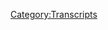 {{Transcript
    | title         = [[472: August 17-19, 2020]]
    | caption       = [https://knowledgefight.libsyn.com/472-august-17-19-2020 Listen to this episode on Libsyn]
    | episodeNumber = [[472: August 17-19, 2020|472]]
    | length        = 01:22:57
}}

{{MessageBox
    | header     = Warning: Bot Generated Content
    | text       = This transcript was automatically generated by transcription software and likely contains many mistakes and misattributions. Please check the audio for definitive quotes, attribution, and context.
    | image      = N3yvass4myg91.webp
    | imagewidth = 50px
    | id         = warning
}}

{{TranscriptBlock
    | name      = Unknown Speaker
    | timestamp = 00:00:00.000
    | text      = N-n-n-n-n-n-knowledge fight!
}}

{{TranscriptBlock
    | name      = Unknown Speaker
    | timestamp = 00:00:13.000
    | text      = Dan and Jordan, I am sweating!
}}

{{TranscriptBlock
    | name      = Unknown Speaker
    | timestamp = 00:00:18.000
    | text      = Knowledgefight.com, it's time to pray!
}}

{{TranscriptBlock
    | name      = Unknown Speaker
    | timestamp = 00:00:21.000
    | text      = I have great respect for knowledgefight.
}}

{{TranscriptBlock
    | name      = Unknown Speaker
    | timestamp = 00:00:24.000
    | text      = Knowledgefight.
}}

{{TranscriptBlock
    | name      = Unknown Speaker
    | timestamp = 00:00:25.000
    | text      = I'm sick of them posing as if they're the good guys, saying,
}}

{{TranscriptBlock
    | name      = Unknown Speaker
    | timestamp = 00:00:28.000
    | text      = We are the bad guys, a knowledge fight.
}}

{{TranscriptBlock
    | name      = Unknown Speaker
    | timestamp = 00:00:30.000
    | text      = Dan and Jordan, a knowledge fight.
}}

{{TranscriptBlock
    | name      = Unknown Speaker
    | timestamp = 00:00:32.000
    | text      = Riddle her, riddle her, riddle her.
}}

{{TranscriptBlock
    | name      = Unknown Speaker
    | timestamp = 00:00:35.000
    | text      = I need, I need money.
}}

{{TranscriptBlock
    | name      = Unknown Speaker
    | timestamp = 00:00:37.000
    | text      = Riddle her, riddle her, riddle her.
}}

{{TranscriptBlock
    | name      = Unknown Speaker
    | timestamp = 00:00:39.000
    | text      = Andy and Kansas, Andy and, Andy and,
}}

{{TranscriptBlock
    | name      = Unknown Speaker
    | timestamp = 00:00:42.000
    | text      = Stop it!
}}

{{TranscriptBlock
    | name      = Unknown Speaker
    | timestamp = 00:00:43.000
    | text      = Andy and Kansas, Andy and Kansas,
}}

{{TranscriptBlock
    | name      = Unknown Speaker
    | timestamp = 00:00:45.000
    | text      = Andy and, Andy and,
}}

{{TranscriptBlock
    | name      = Unknown Speaker
    | timestamp = 00:00:46.000
    | text      = It's time to pray.
}}

{{TranscriptBlock
    | name      = Unknown Speaker
    | timestamp = 00:00:47.000
    | text      = Andy and Kansas, you're on the air.
}}

{{TranscriptBlock
    | name      = Unknown Speaker
    | timestamp = 00:00:49.000
    | text      = Thanks for holding.
}}

{{TranscriptBlock
    | name      = Unknown Speaker
    | timestamp = 00:00:50.000
    | text      = Hello Alex, I'm a 16th color and I'm a huge fan.
}}

{{TranscriptBlock
    | name      = Unknown Speaker
    | timestamp = 00:00:52.000
    | text      = I love your work.
}}

{{TranscriptBlock
    | name      = Unknown Speaker
    | timestamp = 00:00:53.000
    | text      = Knowledgefight.
}}

{{TranscriptBlock
    | name      = Unknown Speaker
    | timestamp = 00:00:54.000
    | text      = N-n-n-n-n-knowledgefight.com.
}}

{{TranscriptBlock
    | name      = Unknown Speaker
    | timestamp = 00:00:57.000
    | text      = I love you.
}}

{{TranscriptBlock
    | name      = Unknown Speaker
    | timestamp = 00:00:59.000
    | text      = Hey everybody, welcome back to Knowledgefight, I'm Dan.
}}

{{TranscriptBlock
    | name      = Unknown Speaker
    | timestamp = 00:01:01.000
    | text      = I'm Jordan.
}}

{{TranscriptBlock
    | name      = Unknown Speaker
    | timestamp = 00:01:02.000
    | text      = We're a couple dudes, like sit around, drink novelty beverages,
}}

{{TranscriptBlock
    | name      = Unknown Speaker
    | timestamp = 00:01:04.000
    | text      = and talk a little bit about Alex Jones.
}}

{{TranscriptBlock
    | name      = Unknown Speaker
    | timestamp = 00:01:06.000
    | text      = Oh, indeed we are, Dan.
}}

{{TranscriptBlock
    | name      = Unknown Speaker
    | timestamp = 00:01:07.000
    | text      = Jordan.
}}

{{TranscriptBlock
    | name      = Unknown Speaker
    | timestamp = 00:01:08.000
    | text      = Dan!
}}

{{TranscriptBlock
    | name      = Unknown Speaker
    | timestamp = 00:01:09.000
    | text      = Jordan.
}}

{{TranscriptBlock
    | name      = Unknown Speaker
    | timestamp = 00:01:10.000
    | text      = Quick question for you.
}}

{{TranscriptBlock
    | name      = Unknown Speaker
    | timestamp = 00:01:11.000
    | text      = What's up?
}}

{{TranscriptBlock
    | name      = Unknown Speaker
    | timestamp = 00:01:12.000
    | text      = What's your price spot today?
}}

{{TranscriptBlock
    | name      = Unknown Speaker
    | timestamp = 00:01:13.000
    | text      = Man, I can't, everything is plants right now, man.
}}

{{TranscriptBlock
    | name      = Unknown Speaker
    | timestamp = 00:01:14.000
    | text      = Everything is plants right now.
}}

{{TranscriptBlock
    | name      = Unknown Speaker
    | timestamp = 00:01:15.000
    | text      = Everything is plants.
}}

{{TranscriptBlock
    | name      = Unknown Speaker
    | timestamp = 00:01:16.000
    | text      = I know, you're retreating into your plants, I feel.
}}

{{TranscriptBlock
    | name      = Unknown Speaker
    | timestamp = 00:01:18.000
    | text      = Yes.
}}

{{TranscriptBlock
    | name      = Unknown Speaker
    | timestamp = 00:01:19.000
    | text      = You're escaping from the world.
}}

{{TranscriptBlock
    | name      = Unknown Speaker
    | timestamp = 00:01:20.000
    | text      = I'm trying to become one with the green, as it were.
}}

{{TranscriptBlock
    | name      = Unknown Speaker
    | timestamp = 00:01:23.000
    | text      = Because humanity's not doing great right now, might as well switch to the green.
}}

{{TranscriptBlock
    | name      = Unknown Speaker
    | timestamp = 00:01:26.000
    | text      = Ah, yeah.
}}

{{TranscriptBlock
    | name      = Unknown Speaker
    | timestamp = 00:01:27.000
    | text      = I feel this call of nature, and the only way I can really satisfy it within my middle of
}}

{{TranscriptBlock
    | name      = Unknown Speaker
    | timestamp = 00:01:34.000
    | text      = Chicago existence, you know, it's tough without a car having too much access to the wilds.
}}

{{TranscriptBlock
    | name      = Unknown Speaker
    | timestamp = 00:01:41.000
    | text      = Yeah, yeah, yeah.
}}

{{TranscriptBlock
    | name      = Unknown Speaker
    | timestamp = 00:01:42.000
    | text      = And Jack London isn't exactly the most fun reads.
}}

{{TranscriptBlock
    | name      = Unknown Speaker
    | timestamp = 00:01:45.000
    | text      = No.
}}

{{TranscriptBlock
    | name      = Unknown Speaker
    | timestamp = 00:01:46.000
    | text      = So what I do is I've just planted a ton of shit, and I'm experiencing a little bit of
}}

{{TranscriptBlock
    | name      = Unknown Speaker
    | timestamp = 00:01:52.000
    | text      = nature vicariously within the apartment.
}}

{{TranscriptBlock
    | name      = Unknown Speaker
    | timestamp = 00:01:55.000
    | text      = Yeah, yeah.
}}

{{TranscriptBlock
    | name      = Unknown Speaker
    | timestamp = 00:01:56.000
    | text      = And I just, I know I brought it up, the flowers on the cucumber a couple episodes back.
}}

{{TranscriptBlock
    | name      = Unknown Speaker
    | timestamp = 00:02:00.000
    | text      = Of course, of course.
}}

{{TranscriptBlock
    | name      = Unknown Speaker
    | timestamp = 00:02:01.000
    | text      = There's a bunch more flowers.
}}

{{TranscriptBlock
    | name      = Unknown Speaker
    | timestamp = 00:02:02.000
    | text      = Oh, yeah.
}}

{{TranscriptBlock
    | name      = Unknown Speaker
    | timestamp = 00:02:03.000
    | text      = It's just, it's pretty.
}}

{{TranscriptBlock
    | name      = Unknown Speaker
    | timestamp = 00:02:04.000
    | text      = It's life.
}}

{{TranscriptBlock
    | name      = Unknown Speaker
    | timestamp = 00:02:05.000
    | text      = All I want to do is garden.
}}

{{TranscriptBlock
    | name      = Unknown Speaker
    | timestamp = 00:02:08.000
    | text      = It's a very weird turn in my life that it has taken now.
}}

{{TranscriptBlock
    | name      = Unknown Speaker
    | timestamp = 00:02:12.000
    | text      = You know, a lot of midlife crises are like, let's get a car, let's leave my wife.
}}

{{TranscriptBlock
    | name      = Unknown Speaker
    | timestamp = 00:02:18.000
    | text      = Dan's like, I like plants.
}}

{{TranscriptBlock
    | name      = Unknown Speaker
    | timestamp = 00:02:21.000
    | text      = Yeah.
}}

{{TranscriptBlock
    | name      = Unknown Speaker
    | timestamp = 00:02:22.000
    | text      = Peppers, peas.
}}

{{TranscriptBlock
    | name      = Unknown Speaker
    | timestamp = 00:02:23.000
    | text      = That cantaloupe thing is growing pretty well.
}}

{{TranscriptBlock
    | name      = Unknown Speaker
    | timestamp = 00:02:26.000
    | text      = That's your cantaloupe, by the way.
}}

{{TranscriptBlock
    | name      = Unknown Speaker
    | timestamp = 00:02:28.000
    | text      = I know, I'm excited.
}}

{{TranscriptBlock
    | name      = Unknown Speaker
    | timestamp = 00:02:29.000
    | text      = I will be taking that home with me soon.
}}

{{TranscriptBlock
    | name      = Unknown Speaker
    | timestamp = 00:02:31.000
    | text      = For those who don't know, listening, Jordan has requested, we went to, what was it, Home
}}

{{TranscriptBlock
    | name      = Unknown Speaker
    | timestamp = 00:02:37.000
    | text      = Depot a while back.
}}

{{TranscriptBlock
    | name      = Unknown Speaker
    | timestamp = 00:02:38.000
    | text      = Allevius, yeah, yeah.
}}

{{TranscriptBlock
    | name      = Unknown Speaker
    | timestamp = 00:02:39.000
    | text      = And I was like, I'll grow you whatever you want, whatever you want.
}}

{{TranscriptBlock
    | name      = Unknown Speaker
    | timestamp = 00:02:41.000
    | text      = Pick out some seeds.
}}

{{TranscriptBlock
    | name      = Unknown Speaker
    | timestamp = 00:02:42.000
    | text      = I don't know why, I don't know why a melon was like, well, obviously Dan should grow
}}

{{TranscriptBlock
    | name      = Unknown Speaker
    | timestamp = 00:02:46.000
    | text      = me a melon.
}}

{{TranscriptBlock
    | name      = Unknown Speaker
    | timestamp = 00:02:47.000
    | text      = Obviously, cantaloupe is the way to go, and pak choi.
}}

{{TranscriptBlock
    | name      = Unknown Speaker
    | timestamp = 00:02:49.000
    | text      = I don't even know if I like cantaloupe.
}}

{{TranscriptBlock
    | name      = Unknown Speaker
    | timestamp = 00:02:51.000
    | text      = So I have some pak choi growing for you as well.
}}

{{TranscriptBlock
    | name      = Unknown Speaker
    | timestamp = 00:02:52.000
    | text      = I know, I'm excited.
}}

{{TranscriptBlock
    | name      = Unknown Speaker
    | timestamp = 00:02:53.000
    | text      = So yeah, those are coming in nice.
}}

{{TranscriptBlock
    | name      = Unknown Speaker
    | timestamp = 00:02:54.000
    | text      = I don't know what I'm going to do with them.
}}

{{TranscriptBlock
    | name      = Unknown Speaker
    | timestamp = 00:02:56.000
    | text      = I just want to sit around.
}}

{{TranscriptBlock
    | name      = Unknown Speaker
    | timestamp = 00:02:57.000
    | text      = I want to talk about my plants.
}}

{{TranscriptBlock
    | name      = Unknown Speaker
    | timestamp = 00:02:59.000
    | text      = I want to look at them.
}}

{{TranscriptBlock
    | name      = Unknown Speaker
    | timestamp = 00:03:00.000
    | text      = I want to fiddle with them.
}}

{{TranscriptBlock
    | name      = Unknown Speaker
    | timestamp = 00:03:02.000
    | text      = I want you to grow something so good that you want to put it into a competition, and
}}

{{TranscriptBlock
    | name      = Unknown Speaker
    | timestamp = 00:03:06.000
    | text      = then you become a competition grower.
}}

{{TranscriptBlock
    | name      = Unknown Speaker
    | timestamp = 00:03:08.000
    | text      = Not a chance.
}}

{{TranscriptBlock
    | name      = Unknown Speaker
    | timestamp = 00:03:09.000
    | text      = That'd be so fun.
}}

{{TranscriptBlock
    | name      = Unknown Speaker
    | timestamp = 00:03:10.000
    | text      = That's not going to happen.
}}

{{TranscriptBlock
    | name      = Unknown Speaker
    | timestamp = 00:03:11.000
    | text      = I want you with giant gourds all day.
}}

{{TranscriptBlock
    | name      = Unknown Speaker
    | timestamp = 00:03:12.000
    | text      = I'm not a gourd guy.
}}

{{TranscriptBlock
    | name      = Unknown Speaker
    | timestamp = 00:03:14.000
    | text      = You're a tech guy.
}}

{{TranscriptBlock
    | name      = Unknown Speaker
    | timestamp = 00:03:15.000
    | text      = Yes, I am.
}}

{{TranscriptBlock
    | name      = Unknown Speaker
    | timestamp = 00:03:16.000
    | text      = 773TechGuy is the phone number.
}}

{{TranscriptBlock
    | name      = Unknown Speaker
    | timestamp = 00:03:19.000
    | text      = No, I'm not a gourd person.
}}

{{TranscriptBlock
    | name      = Unknown Speaker
    | timestamp = 00:03:21.000
    | text      = I've never been.
}}

{{TranscriptBlock
    | name      = Unknown Speaker
    | timestamp = 00:03:22.000
    | text      = I don't like squash.
}}

{{TranscriptBlock
    | name      = Unknown Speaker
    | timestamp = 00:03:23.000
    | text      = I don't like pumpkins.
}}

{{TranscriptBlock
    | name      = Unknown Speaker
    | timestamp = 00:03:25.000
    | text      = You don't grow giant stuff to eat it later.
}}

{{TranscriptBlock
    | name      = Unknown Speaker
    | timestamp = 00:03:28.000
    | text      = Some people do.
}}

{{TranscriptBlock
    | name      = Unknown Speaker
    | timestamp = 00:03:29.000
    | text      = Who eats a giant gourd?
}}

{{TranscriptBlock
    | name      = Unknown Speaker
    | timestamp = 00:03:31.000
    | text      = People like squash.
}}

{{TranscriptBlock
    | name      = Unknown Speaker
    | timestamp = 00:03:32.000
    | text      = That would make me feel uncomfortable if I knew I was eating a giant gourd.
}}

{{TranscriptBlock
    | name      = Unknown Speaker
    | timestamp = 00:03:35.000
    | text      = I mean, if you cut it up, how would you know?
}}

{{TranscriptBlock
    | name      = Unknown Speaker
    | timestamp = 00:03:38.000
    | text      = No, because it's something beautiful.
}}

{{TranscriptBlock
    | name      = Unknown Speaker
    | timestamp = 00:03:40.000
    | text      = It should remain large.
}}

{{TranscriptBlock
    | name      = Unknown Speaker
    | timestamp = 00:03:41.000
    | text      = Okay, fine.
}}

{{TranscriptBlock
    | name      = Unknown Speaker
    | timestamp = 00:03:42.000
    | text      = What's your bright spot?
}}

{{TranscriptBlock
    | name      = Unknown Speaker
    | timestamp = 00:03:44.000
    | text      = You've ruined plants for me.
}}

{{TranscriptBlock
    | name      = Unknown Speaker
    | timestamp = 00:03:47.000
    | text      = I don't like plants anymore.
}}

{{TranscriptBlock
    | name      = Unknown Speaker
    | timestamp = 00:03:49.000
    | text      = Good.
}}

{{TranscriptBlock
    | name      = Unknown Speaker
    | timestamp = 00:03:50.000
    | text      = Good show, Dan.
}}

{{TranscriptBlock
    | name      = Unknown Speaker
    | timestamp = 00:03:51.000
    | text      = Okay.
}}

{{TranscriptBlock
    | name      = Unknown Speaker
    | timestamp = 00:03:52.000
    | text      = You're my meal ticket.
}}

{{TranscriptBlock
    | name      = Unknown Speaker
    | timestamp = 00:03:53.000
    | text      = What's your bright spot?
}}

{{TranscriptBlock
    | name      = Unknown Speaker
    | timestamp = 00:03:55.000
    | text      = Oh, the new album by Glass Animals is fantastic.
}}

{{TranscriptBlock
    | name      = Unknown Speaker
    | timestamp = 00:03:59.000
    | text      = All right.
}}

{{TranscriptBlock
    | name      = Unknown Speaker
    | timestamp = 00:04:00.000
    | text      = Specifically the song Waterfalls Out Your Mind.
}}

{{TranscriptBlock
    | name      = Unknown Speaker
    | timestamp = 00:04:03.000
    | text      = Okay.
}}

{{TranscriptBlock
    | name      = Unknown Speaker
    | timestamp = 00:04:04.000
    | text      = Really, really good.
}}

{{TranscriptBlock
    | name      = Unknown Speaker
    | timestamp = 00:04:05.000
    | text      = You're turning into Pitchfork over here with your album reviews.
}}

{{TranscriptBlock
    | name      = Unknown Speaker
    | timestamp = 00:04:07.000
    | text      = I like a good listen.
}}

{{TranscriptBlock
    | name      = Unknown Speaker
    | timestamp = 00:04:08.000
    | text      = I like a good kick drum.
}}

{{TranscriptBlock
    | name      = Unknown Speaker
    | timestamp = 00:04:09.000
    | text      = I like a well-programmed hi-hat.
}}

{{TranscriptBlock
    | name      = Unknown Speaker
    | timestamp = 00:04:11.000
    | text      = Those two things are great.
}}

{{TranscriptBlock
    | name      = Unknown Speaker
    | timestamp = 00:04:12.000
    | text      = Give me a little high-pitched falsetto voice.
}}

{{TranscriptBlock
    | name      = Unknown Speaker
    | timestamp = 00:04:14.000
    | text      = You've won me over, Dan.
}}

{{TranscriptBlock
    | name      = Unknown Speaker
    | timestamp = 00:04:16.000
    | text      = Sure.
}}

{{TranscriptBlock
    | name      = Unknown Speaker
    | timestamp = 00:04:17.000
    | text      = Okay.
}}

{{TranscriptBlock
    | name      = Unknown Speaker
    | timestamp = 00:04:18.000
    | text      = We'll have to give it a look.
}}

{{TranscriptBlock
    | name      = Unknown Speaker
    | timestamp = 00:04:19.000
    | text      = Give it a listen.
}}

{{TranscriptBlock
    | name      = Unknown Speaker
    | timestamp = 00:04:20.000
    | text      = I've not heard this, but I'm aware of the group this time.
}}

{{TranscriptBlock
    | name      = Unknown Speaker
    | timestamp = 00:04:22.000
    | text      = R&B is great.
}}

{{TranscriptBlock
    | name      = Unknown Speaker
    | timestamp = 00:04:23.000
    | text      = As opposed to some of the other times.
}}

{{TranscriptBlock
    | name      = Unknown Speaker
    | timestamp = 00:04:25.000
    | text      = Oh, yes.
}}

{{TranscriptBlock
    | name      = Unknown Speaker
    | timestamp = 00:04:26.000
    | text      = Yes.
}}

{{TranscriptBlock
    | name      = Unknown Speaker
    | timestamp = 00:04:27.000
    | text      = Brought up things that I don't know.
}}

{{TranscriptBlock
    | name      = Unknown Speaker
    | timestamp = 00:04:28.000
    | text      = Might be a musician.
}}

{{TranscriptBlock
    | name      = Unknown Speaker
    | timestamp = 00:04:29.000
    | text      = Dick.
}}

{{TranscriptBlock
    | name      = Unknown Speaker
    | timestamp = 00:04:30.000
    | text      = So, Jordan, today we've got an interesting episode to go over.
}}

{{TranscriptBlock
    | name      = Unknown Speaker
    | timestamp = 00:04:32.000
    | text      = We're going to be talking about August 17th through 19th, 2020.
}}

{{TranscriptBlock
    | name      = Unknown Speaker
    | timestamp = 00:04:36.000
    | text      = Dan, this is 2020.
}}

{{TranscriptBlock
    | name      = Unknown Speaker
    | timestamp = 00:04:37.000
    | text      = Damn it.
}}

{{TranscriptBlock
    | name      = Unknown Speaker
    | timestamp = 00:04:38.000
    | text      = You were doing something different.
}}

{{TranscriptBlock
    | name      = Unknown Speaker
    | timestamp = 00:04:39.000
    | text      = Once.
}}

{{TranscriptBlock
    | name      = Unknown Speaker
    | timestamp = 00:04:40.000
    | text      = It's August.
}}

{{TranscriptBlock
    | name      = Unknown Speaker
    | timestamp = 00:04:41.000
    | text      = I did that one time.
}}

{{TranscriptBlock
    | name      = Unknown Speaker
    | timestamp = 00:04:42.000
    | text      = It's August 2020.
}}

{{TranscriptBlock
    | name      = Unknown Speaker
    | timestamp = 00:04:44.000
    | text      = This is a coda, I guess, sort of outro of the week of Millie Weaver.
}}

{{TranscriptBlock
    | name      = Unknown Speaker
    | timestamp = 00:04:51.000
    | text      = Millie Weaker, yeah.
}}

{{TranscriptBlock
    | name      = Unknown Speaker
    | timestamp = 00:04:53.000
    | text      = We started the week with Shadowgate.
}}

{{TranscriptBlock
    | name      = Unknown Speaker
    | timestamp = 00:04:56.000
    | text      = Wednesday, we talked about Alex's immediate response and distaste for the people who are
}}

{{TranscriptBlock
    | name      = Unknown Speaker
    | timestamp = 00:05:02.000
    | text      = in Shadowgate.
}}

{{TranscriptBlock
    | name      = Unknown Speaker
    | timestamp = 00:05:03.000
    | text      = This saga has moved so fast.
}}

{{TranscriptBlock
    | name      = Unknown Speaker
    | timestamp = 00:05:06.000
    | text      = It has been spectacular to watch.
}}

{{TranscriptBlock
    | name      = Unknown Speaker
    | timestamp = 00:05:08.000
    | text      = It really has been.
}}

{{TranscriptBlock
    | name      = Unknown Speaker
    | timestamp = 00:05:09.000
    | text      = It has.
}}

{{TranscriptBlock
    | name      = Unknown Speaker
    | timestamp = 00:05:10.000
    | text      = And not just that, beginning, middle, and end.
}}

{{TranscriptBlock
    | name      = Unknown Speaker
    | timestamp = 00:05:13.000
    | text      = It's very satisfying.
}}

{{TranscriptBlock
    | name      = Unknown Speaker
    | timestamp = 00:05:14.000
    | text      = It has a completion to it.
}}

{{TranscriptBlock
    | name      = Unknown Speaker
    | timestamp = 00:05:16.000
    | text      = It doesn't seem like it's over.
}}

{{TranscriptBlock
    | name      = Unknown Speaker
    | timestamp = 00:05:18.000
    | text      = There's more trouble.
}}

{{TranscriptBlock
    | name      = Unknown Speaker
    | timestamp = 00:05:19.000
    | text      = Maybe not.
}}

{{TranscriptBlock
    | name      = Unknown Speaker
    | timestamp = 00:05:20.000
    | text      = There's more trouble coming, for sure.
}}

{{TranscriptBlock
    | name      = Unknown Speaker
    | timestamp = 00:05:22.000
    | text      = But I thought we'd sort of be done with it, dead and buried, with Alex's embarrassment
}}

{{TranscriptBlock
    | name      = Unknown Speaker
    | timestamp = 00:05:29.000
    | text      = of having Patrick Bergey on than realizing he hates Patrick Bergey.
}}

{{TranscriptBlock
    | name      = Unknown Speaker
    | timestamp = 00:05:33.000
    | text      = He hates Patrick Bergey so much.
}}

{{TranscriptBlock
    | name      = Unknown Speaker
    | timestamp = 00:05:34.000
    | text      = And then being like, I got fucking conned.
}}

{{TranscriptBlock
    | name      = Unknown Speaker
    | timestamp = 00:05:38.000
    | text      = But that's not where the saga ended.
}}

{{TranscriptBlock
    | name      = Unknown Speaker
    | timestamp = 00:05:40.000
    | text      = On Wednesday, it turned out that Alex terminated his working relationship with Millie.
}}

{{TranscriptBlock
    | name      = Unknown Speaker
    | timestamp = 00:05:47.000
    | text      = Well, she was never his employee, honestly.
}}

{{TranscriptBlock
    | name      = Unknown Speaker
    | timestamp = 00:05:49.000
    | text      = Well, that's why I didn't say fired.
}}

{{TranscriptBlock
    | name      = Unknown Speaker
    | timestamp = 00:05:50.000
    | text      = He didn't even need to terminate it.
}}

{{TranscriptBlock
    | name      = Unknown Speaker
    | timestamp = 00:05:51.000
    | text      = You could have just let her out.
}}

{{TranscriptBlock
    | name      = Unknown Speaker
    | timestamp = 00:05:52.000
    | text      = Contract ends.
}}

{{TranscriptBlock
    | name      = Unknown Speaker
    | timestamp = 00:05:55.000
    | text      = She tweeted that.
}}

{{TranscriptBlock
    | name      = Unknown Speaker
    | timestamp = 00:05:57.000
    | text      = I don't know if it's true or not, but I would assume it's true.
}}

{{TranscriptBlock
    | name      = Unknown Speaker
    | timestamp = 00:06:00.000
    | text      = Yeah.
}}

{{TranscriptBlock
    | name      = Unknown Speaker
    | timestamp = 00:06:01.000
    | text      = Doesn't seem any real reason to make that up.
}}

{{TranscriptBlock
    | name      = Unknown Speaker
    | timestamp = 00:06:03.000
    | text      = Then she challenged Alex to a $10,000 bet about whether her documentary said the things
}}

{{TranscriptBlock
    | name      = Unknown Speaker
    | timestamp = 00:06:09.000
    | text      = Alex was saying or not.
}}

{{TranscriptBlock
    | name      = Unknown Speaker
    | timestamp = 00:06:10.000
    | text      = Sure.
}}

{{TranscriptBlock
    | name      = Unknown Speaker
    | timestamp = 00:06:11.000
    | text      = Well.
}}

{{TranscriptBlock
    | name      = Unknown Speaker
    | timestamp = 00:06:12.000
    | text      = And I'm going to be honest, she'd win that bet.
}}

{{TranscriptBlock
    | name      = Unknown Speaker
    | timestamp = 00:06:13.000
    | text      = Yeah, she would.
}}

{{TranscriptBlock
    | name      = Unknown Speaker
    | timestamp = 00:06:14.000
    | text      = No, no, no.
}}

{{TranscriptBlock
    | name      = Unknown Speaker
    | timestamp = 00:06:15.000
    | text      = That's totally true.
}}

{{TranscriptBlock
    | name      = Unknown Speaker
    | timestamp = 00:06:16.000
    | text      = Yeah, yeah.
}}

{{TranscriptBlock
    | name      = Unknown Speaker
    | timestamp = 00:06:17.000
    | text      = Then Caitlin Bennett, another Infowars non-employee, started talking shit on Millie.
}}

{{TranscriptBlock
    | name      = Unknown Speaker
    | timestamp = 00:06:21.000
    | text      = They got into a fight.
}}

{{TranscriptBlock
    | name      = Unknown Speaker
    | timestamp = 00:06:22.000
    | text      = Of course.
}}

{{TranscriptBlock
    | name      = Unknown Speaker
    | timestamp = 00:06:23.000
    | text      = And Millie tweeted, where we go one, we go all.
}}

{{TranscriptBlock
    | name      = Unknown Speaker
    | timestamp = 00:06:25.000
    | text      = Oh, man.
}}

{{TranscriptBlock
    | name      = Unknown Speaker
    | timestamp = 00:06:26.000
    | text      = So she's appearing to lean into QAnon.
}}

{{TranscriptBlock
    | name      = Unknown Speaker
    | timestamp = 00:06:27.000
    | text      = It's been wild.
}}

{{TranscriptBlock
    | name      = Unknown Speaker
    | timestamp = 00:06:28.000
    | text      = It's been wild, yes.
}}

{{TranscriptBlock
    | name      = Unknown Speaker
    | timestamp = 00:06:30.000
    | text      = It's been a bad week.
}}

{{TranscriptBlock
    | name      = Unknown Speaker
    | timestamp = 00:06:32.000
    | text      = I do like her immediate pivot to a different grift.
}}

{{TranscriptBlock
    | name      = Unknown Speaker
    | timestamp = 00:06:36.000
    | text      = That's nice.
}}

{{TranscriptBlock
    | name      = Unknown Speaker
    | timestamp = 00:06:37.000
    | text      = That's the smartest thing I've ever seen her do.
}}

{{TranscriptBlock
    | name      = Unknown Speaker
    | timestamp = 00:06:39.000
    | text      = I think that Tori and maybe even Bergy are Q folk.
}}

{{TranscriptBlock
    | name      = Unknown Speaker
    | timestamp = 00:06:44.000
    | text      = So I think her experts that she's been hanging out with to make this film, Shadowgate.
}}

{{TranscriptBlock
    | name      = Unknown Speaker
    | timestamp = 00:06:50.000
    | text      = I think that they might have helped steer her.
}}

{{TranscriptBlock
    | name      = Unknown Speaker
    | timestamp = 00:06:55.000
    | text      = Yeah, you think she's been where we all go, but she's been working at Infowars, so she
}}

{{TranscriptBlock
    | name      = Unknown Speaker
    | timestamp = 00:07:01.000
    | text      = knew she couldn't jump on that right away.
}}

{{TranscriptBlock
    | name      = Unknown Speaker
    | timestamp = 00:07:03.000
    | text      = Yeah.
}}

{{TranscriptBlock
    | name      = Unknown Speaker
    | timestamp = 00:07:04.000
    | text      = Take the mask off once.
}}

{{TranscriptBlock
    | name      = Unknown Speaker
    | timestamp = 00:07:05.000
    | text      = I mean, she wasn't working at Infowars.
}}

{{TranscriptBlock
    | name      = Unknown Speaker
    | timestamp = 00:07:06.000
    | text      = She was working nearby.
}}

{{TranscriptBlock
    | name      = Unknown Speaker
    | timestamp = 00:07:07.000
    | text      = It could threaten her contract possibilities for the future.
}}

{{TranscriptBlock
    | name      = Unknown Speaker
    | timestamp = 00:07:13.000
    | text      = So yeah, so today what I wanted to do is the 17th was Monday and then the 19th is Wednesday.
}}

{{TranscriptBlock
    | name      = Unknown Speaker
    | timestamp = 00:07:19.000
    | text      = So I wanted to go through that period of time where Millie got out of jail on Monday.
}}

{{TranscriptBlock
    | name      = Unknown Speaker
    | timestamp = 00:07:24.000
    | text      = She had her hearing for the judge.
}}

{{TranscriptBlock
    | name      = Unknown Speaker
    | timestamp = 00:07:26.000
    | text      = And then on Wednesday, on the 19th, she had been let go by Infowars.
}}

{{TranscriptBlock
    | name      = Unknown Speaker
    | timestamp = 00:07:32.000
    | text      = And so I wanted to see what was going on on Alex's show.
}}

{{TranscriptBlock
    | name      = Unknown Speaker
    | timestamp = 00:07:35.000
    | text      = Sure.
}}

{{TranscriptBlock
    | name      = Unknown Speaker
    | timestamp = 00:07:36.000
    | text      = See how he was dealing with all of this.
}}

{{TranscriptBlock
    | name      = Unknown Speaker
    | timestamp = 00:07:37.000
    | text      = Of course.
}}

{{TranscriptBlock
    | name      = Unknown Speaker
    | timestamp = 00:07:38.000
    | text      = This is a close relationship with somebody he's never met before, of course.
}}

{{TranscriptBlock
    | name      = Unknown Speaker
    | timestamp = 00:07:41.000
    | text      = I will say I was surprised by how this ends up going.
}}

{{TranscriptBlock
    | name      = Unknown Speaker
    | timestamp = 00:07:46.000
    | text      = And we'll get into that, but before we do, we had to take a moment to say thank you to
}}

{{TranscriptBlock
    | name      = Unknown Speaker
    | timestamp = 00:07:49.000
    | text      = some folks who signed up and are supporting the show.
}}

{{TranscriptBlock
    | name      = Unknown Speaker
    | timestamp = 00:07:51.000
    | text      = So first, Thomas, thank you so much.
}}

{{TranscriptBlock
    | name      = Unknown Speaker
    | timestamp = 00:07:53.000
    | text      = You are now a policy wonk.
}}

{{TranscriptBlock
    | name      = Unknown Speaker
    | timestamp = 00:07:54.000
    | text      = I'm a policy wonk.
}}

{{TranscriptBlock
    | name      = Unknown Speaker
    | timestamp = 00:07:55.000
    | text      = Thanks, Thomas.
}}

{{TranscriptBlock
    | name      = Unknown Speaker
    | timestamp = 00:07:56.000
    | text      = Tommy, thank you.
}}

{{TranscriptBlock
    | name      = Unknown Speaker
    | timestamp = 00:07:57.000
    | text      = Next, Wallace E. Ponk, thank you so much.
}}

{{TranscriptBlock
    | name      = Unknown Speaker
    | timestamp = 00:07:59.000
    | text      = You are now a policy wonk.
}}

{{TranscriptBlock
    | name      = Unknown Speaker
    | timestamp = 00:08:00.000
    | text      = I'm a policy wonk.
}}

{{TranscriptBlock
    | name      = Unknown Speaker
    | timestamp = 00:08:01.000
    | text      = Thank you, Wallace.
}}

{{TranscriptBlock
    | name      = Unknown Speaker
    | timestamp = 00:08:02.000
    | text      = Thank you.
}}

{{TranscriptBlock
    | name      = Unknown Speaker
    | timestamp = 00:08:03.000
    | text      = Next, Brian M. Thank you so much.
}}

{{TranscriptBlock
    | name      = Unknown Speaker
    | timestamp = 00:08:04.000
    | text      = Thank you so much.
}}

{{TranscriptBlock
    | name      = Unknown Speaker
    | timestamp = 00:08:05.000
    | text      = You are now a policy wonk.
}}

{{TranscriptBlock
    | name      = Unknown Speaker
    | timestamp = 00:08:06.000
    | text      = I'm a policy wonk.
}}

{{TranscriptBlock
    | name      = Unknown Speaker
    | timestamp = 00:08:07.000
    | text      = Thanks, Brian.
}}

{{TranscriptBlock
    | name      = Unknown Speaker
    | timestamp = 00:08:08.000
    | text      = Thank you.
}}

{{TranscriptBlock
    | name      = Unknown Speaker
    | timestamp = 00:08:09.000
    | text      = Next, AJ, thank you so much.
}}

{{TranscriptBlock
    | name      = Unknown Speaker
    | timestamp = 00:08:10.000
    | text      = You are now a policy wonk.
}}

{{TranscriptBlock
    | name      = Unknown Speaker
    | timestamp = 00:08:11.000
    | text      = I'm a policy wonk.
}}

{{TranscriptBlock
    | name      = Unknown Speaker
    | timestamp = 00:08:12.000
    | text      = Thank you very much, AJ.
}}

{{TranscriptBlock
    | name      = Unknown Speaker
    | timestamp = 00:08:13.000
    | text      = Alex Jones.
}}

{{TranscriptBlock
    | name      = Unknown Speaker
    | timestamp = 00:08:14.000
    | text      = No, it was not.
}}

{{TranscriptBlock
    | name      = Unknown Speaker
    | timestamp = 00:08:15.000
    | text      = He has a lot of contracts.
}}

{{TranscriptBlock
    | name      = Unknown Speaker
    | timestamp = 00:08:17.000
    | text      = That's true.
}}

{{TranscriptBlock
    | name      = Unknown Speaker
    | timestamp = 00:08:18.000
    | text      = Has he terminated our contract yet?
}}

{{TranscriptBlock
    | name      = Unknown Speaker
    | timestamp = 00:08:21.000
    | text      = I don't know.
}}

{{TranscriptBlock
    | name      = Unknown Speaker
    | timestamp = 00:08:22.000
    | text      = I don't think he started one.
}}

{{TranscriptBlock
    | name      = Unknown Speaker
    | timestamp = 00:08:23.000
    | text      = He has not yet got ties with us.
}}

{{TranscriptBlock
    | name      = Unknown Speaker
    | timestamp = 00:08:27.000
    | text      = No.
}}

{{TranscriptBlock
    | name      = Unknown Speaker
    | timestamp = 00:08:28.000
    | text      = Just one more difference between me and Rainbow Snatch.
}}

{{TranscriptBlock
    | name      = Unknown Speaker
    | timestamp = 00:08:31.000
    | text      = Yep.
}}

{{TranscriptBlock
    | name      = Unknown Speaker
    | timestamp = 00:08:32.000
    | text      = Next, But Junk, thank you so much.
}}

{{TranscriptBlock
    | name      = Unknown Speaker
    | timestamp = 00:08:33.000
    | text      = You are now a policy wonk.
}}

{{TranscriptBlock
    | name      = Unknown Speaker
    | timestamp = 00:08:34.000
    | text      = I'm a policy wonk.
}}

{{TranscriptBlock
    | name      = Unknown Speaker
    | timestamp = 00:08:35.000
    | text      = Thanks, But Junk!
}}

{{TranscriptBlock
    | name      = Unknown Speaker
    | timestamp = 00:08:36.000
    | text      = Thank you!
}}

{{TranscriptBlock
    | name      = Unknown Speaker
    | timestamp = 00:08:37.000
    | text      = Next, Whitney H. Thank you so much.
}}

{{TranscriptBlock
    | name      = Unknown Speaker
    | timestamp = 00:08:38.000
    | text      = You are now a policy wonk.
}}

{{TranscriptBlock
    | name      = Unknown Speaker
    | timestamp = 00:08:39.000
    | text      = I'm a policy wonk.
}}

{{TranscriptBlock
    | name      = Unknown Speaker
    | timestamp = 00:08:40.620
    | text      = Thank you Whitney, H, 8?
}}

{{TranscriptBlock
    | name      = Unknown Speaker
    | timestamp = 00:08:43.120
    | text      = Whitney H.
}}

{{TranscriptBlock
    | name      = Unknown Speaker
    | timestamp = 00:08:44.120
    | text      = What?
}}

{{TranscriptBlock
    | name      = Unknown Speaker
    | timestamp = 00:08:45.120
    | text      = Come on.
}}

{{TranscriptBlock
    | name      = Unknown Speaker
    | timestamp = 00:08:46.120
    | text      = Huh?
}}

{{TranscriptBlock
    | name      = Unknown Speaker
    | timestamp = 00:08:47.120
    | text      = That's the Ghost of Whitney Houston.
}}

{{TranscriptBlock
    | name      = Unknown Speaker
    | timestamp = 00:08:48.120
    | text      = And I know it.
}}

{{TranscriptBlock
    | name      = Unknown Speaker
    | timestamp = 00:08:49.120
    | text      = It could be.
}}

{{TranscriptBlock
    | name      = Unknown Speaker
    | timestamp = 00:08:50.120
    | text      = Next, Nick A. Thank you so much.
}}

{{TranscriptBlock
    | name      = Unknown Speaker
    | timestamp = 00:08:51.120
    | text      = You are now a policy wonk.
}}

{{TranscriptBlock
    | name      = Unknown Speaker
    | timestamp = 00:08:52.120
    | text      = I'M A geometry wonk.
}}

{{TranscriptBlock
    | name      = Unknown Speaker
    | timestamp = 00:08:53.120
    | text      = Thanks Nick.
}}

{{TranscriptBlock
    | name      = Unknown Speaker
    | timestamp = 00:08:54.120
    | text      = Thank you!
}}

{{TranscriptBlock
    | name      = Unknown Speaker
    | timestamp = 00:08:55.120
    | text      = Thanks Sarah R. Thank you so much.
}}

{{TranscriptBlock
    | name      = Unknown Speaker
    | timestamp = 00:08:56.120
    | text      = You are now a policy wonk.
}}

{{TranscriptBlock
    | name      = Unknown Speaker
    | timestamp = 00:08:57.120
    | text      = I'm a policy wonk.
}}

{{TranscriptBlock
    | name      = Unknown Speaker
    | timestamp = 00:08:58.120
    | text      = Thank you very much Sarah.
}}

{{TranscriptBlock
    | name      = Unknown Speaker
    | timestamp = 00:08:59.120
    | text      = Thank you.
}}

{{TranscriptBlock
    | name      = Unknown Speaker
    | timestamp = 00:09:00.120
    | text      = Finally, TexasRed99, thank you so much.
}}

{{TranscriptBlock
    | name      = Unknown Speaker
    | timestamp = 00:09:01.840
    | text      = You are now a policy wonk.
}}

{{TranscriptBlock
    | name      = Unknown Speaker
    | timestamp = 00:09:02.919
    | text      = policy wonk. Thank you very much Texas Red. Thank you so much. If you are enjoying the show and you
}}

{{TranscriptBlock
    | name      = Unknown Speaker
    | timestamp = 00:09:08.679
    | text      = like what we do you could take a moment to go if you like to support oh boy okay here we go go to
}}

{{TranscriptBlock
    | name      = Unknown Speaker
    | timestamp = 00:09:14.200
    | text      = our website click the button says support the show we would appreciate it or if you would like uh
}}

{{TranscriptBlock
    | name      = Unknown Speaker
    | timestamp = 00:09:20.759
    | text      = if you you know or you could take that generosity okay make a documentary all right okay there we go
}}

{{TranscriptBlock
    | name      = Unknown Speaker
    | timestamp = 00:09:32.919
    | text      = now we're now we're running talk to a couple weirdos about this generosity serena's leaving
}}

{{TranscriptBlock
    | name      = Unknown Speaker
    | timestamp = 00:09:37.399
    | text      = lose your contract with your primary employer i don't know just uh charity in your area i was
}}

{{TranscriptBlock
    | name      = Unknown Speaker
    | timestamp = 00:09:44.279
    | text      = gonna help uh people in need yeah that went way off the rails i don't know what happened there
}}

{{TranscriptBlock
    | name      = Unknown Speaker
    | timestamp = 00:09:48.840
    | text      = jordan i'd be honest my brain just like boop delightful so uh we're gonna start here oh i
}}

{{TranscriptBlock
    | name      = Unknown Speaker
    | timestamp = 00:09:54.279
    | text      = should make one uh correction uh-huh um on our last episode on wednesday when we were talking
}}

{{TranscriptBlock
    | name      = Unknown Speaker
    | timestamp = 00:09:59.000
    | text      = about millie i said that one of the charges was burglary that she got to hit with but it's
}}

{{TranscriptBlock
    | name      = Unknown Speaker
    | timestamp = 00:10:03.960
    | text      = actually robbery i was just using the term because that's how the conversation was framed by her
}}

{{TranscriptBlock
    | name      = Unknown Speaker
    | timestamp = 00:10:09.159
    | text      = sure and i i just i accidentally used the terms interchangeably the actual charge was robbery
}}

{{TranscriptBlock
    | name      = Unknown Speaker
    | timestamp = 00:10:14.279
    | text      = she's robin and i think like burglary is a much more fun word yeah it is more fun yeah
}}

{{TranscriptBlock
    | name      = Unknown Speaker
    | timestamp = 00:10:19.000
    | text      = it suggests that you have to break in somewhere though for me yeah you you need a second story
}}

{{TranscriptBlock
    | name      = Unknown Speaker
    | timestamp = 00:10:23.240
    | text      = man yeah absolutely cat burglary you have to you have to descend from somewhere to burgle yeah but
}}

{{TranscriptBlock
    | name      = Unknown Speaker
    | timestamp = 00:10:30.200
    | text      = i apologize about my uh the uh slip of language there you're doing great so um on the 17th we're
}}

{{TranscriptBlock
    | name      = Unknown Speaker
    | timestamp = 00:10:36.679
    | text      = gonna start here um it is a little bit of an update actually because uh as we know from one
}}

{{TranscriptBlock
    | name      = Unknown Speaker
    | timestamp = 00:10:41.639
    | text      = of our uh drops i believe the raptor princess drop indeed most people do not crap in the pool
}}

{{TranscriptBlock
    | name      = Unknown Speaker
    | timestamp = 00:10:47.320
    | text      = unless they're babies unless they're babies we've learned that from alex although there is an update
}}

{{TranscriptBlock
    | name      = Unknown Speaker
    | timestamp = 00:10:51.159
    | text      = on this okay this is not a social contract where there's a neighborhood pool and everyone agrees
}}

{{TranscriptBlock
    | name      = Unknown Speaker
    | timestamp = 00:10:57.159
    | text      = not to take a dump in it because now there's a phenomenon where adults just crap in pools people
}}

{{TranscriptBlock
    | name      = Unknown Speaker
    | timestamp = 00:11:02.279
    | text      = are so lazy and selfish oh so wow wow society is really crumbled it is crumbled to the point where
}}

{{TranscriptBlock
    | name      = Unknown Speaker
    | timestamp = 00:11:08.600
    | text      = there is a phenomenon phenomena there's a movement of adults crapping in pools because they're so
}}

{{TranscriptBlock
    | name      = Unknown Speaker
    | timestamp = 00:11:14.039
    | text      = lazy there's a movement i guess i mean a bowel movement hey there we go do we have do we have uh
}}

{{TranscriptBlock
    | name      = Unknown Speaker
    | timestamp = 00:11:21.639
    | text      = awards for that kind of thing yeah i give it to myself okay as i'm editing all right i think you
}}

{{TranscriptBlock
    | name      = Unknown Speaker
    | timestamp = 00:11:27.080
    | text      = just got it i think you just egot it with that one joke right there um so uh alex is rambling
}}

{{TranscriptBlock
    | name      = Unknown Speaker
    | timestamp = 00:11:32.679
    | text      = man this this episode is it's just treading water just rambling about satan and shit sure they're
}}

{{TranscriptBlock
    | name      = Unknown Speaker
    | timestamp = 00:11:38.679
    | text      = under the wings of just absolutely savage entity with just a vicious will that just happened the
}}

{{TranscriptBlock
    | name      = Unknown Speaker
    | timestamp = 00:11:45.960
    | text      = devil doesn't just want the planet it hates us we're a more advanced life form we're just at an
}}

{{TranscriptBlock
    | name      = Unknown Speaker
    | timestamp = 00:11:51.960
    | text      = embryonic level and he's looking at this larva going that's freaking the that's the big guy
}}

{{TranscriptBlock
    | name      = Unknown Speaker
    | timestamp = 00:11:57.320
    | text      = right there he made these damn things god look how powerful they are i can just get control of
}}

{{TranscriptBlock
    | name      = Unknown Speaker
    | timestamp = 00:12:02.840
    | text      = them they'll build whatever i want i'm gonna tear them inside out before i flush them down the
}}

{{TranscriptBlock
    | name      = Unknown Speaker
    | timestamp = 00:12:07.240
    | text      = toilet because i'm gonna beat this guy and that's satan in a nutshell folks that's satan in a
}}

{{TranscriptBlock
    | name      = Unknown Speaker
    | timestamp = 00:12:13.960
    | text      = nutshell that is satan in a nutshell if i know the devil that is that is the devil i've heard
}}

{{TranscriptBlock
    | name      = Unknown Speaker
    | timestamp = 00:12:19.559
    | text      = that explanation of the devil many times you know have you ever seen those uh those movies
}}

{{TranscriptBlock
    | name      = Unknown Speaker
    | timestamp = 00:12:24.440
    | text      = about catholic iconography like the the divinci code yeah those kind of movies or the order
}}

{{TranscriptBlock
    | name      = Unknown Speaker
    | timestamp = 00:12:30.279
    | text      = star oh yeah is that the one with the soul eaters yeah yeah great great stuff sure a lot of them
}}

{{TranscriptBlock
    | name      = Unknown Speaker
    | timestamp = 00:12:36.039
    | text      = were like here's what the problem with the devil is he knows we're evolved too far beyond him
}}

{{TranscriptBlock
    | name      = Unknown Speaker
    | timestamp = 00:12:42.039
    | text      = out we're in an embryonic stage right that's what that's what catholic priests preach from the
}}

{{TranscriptBlock
    | name      = Unknown Speaker
    | timestamp = 00:12:46.840
    | text      = pulpit every time you say mass it's all fair to be fair those movies are fiction uh so is what
}}

{{TranscriptBlock
    | name      = Unknown Speaker
    | timestamp = 00:12:52.919
    | text      = he's saying that's true yeah that is that is true um yeah so the devil is jealous of humans
}}

{{TranscriptBlock
    | name      = Unknown Speaker
    | timestamp = 00:12:59.399
    | text      = because we can build things so the devil wants to trick us into building his stuff to take down god
}}

{{TranscriptBlock
    | name      = Unknown Speaker
    | timestamp = 00:13:05.559
    | text      = sure all right what is that like a catapult this is a political show about the dangers of
}}

{{TranscriptBlock
    | name      = Unknown Speaker
    | timestamp = 00:13:14.519
    | text      = globalization sure sure and our nationalism is wonderful but no it's the devil it is the devil
}}

{{TranscriptBlock
    | name      = Unknown Speaker
    | timestamp = 00:13:21.480
    | text      = it's so much of this stuff i was sitting here thinking i'm like this is monday like
}}

{{TranscriptBlock
    | name      = Unknown Speaker
    | timestamp = 00:13:26.519
    | text      = what's happening with millie right you were you as a real house on fire kind of issue yeah on
}}

{{TranscriptBlock
    | name      = Unknown Speaker
    | timestamp = 00:13:32.519
    | text      = monday and he didn't get to the situation until maybe like a half hour into the show
}}

{{TranscriptBlock
    | name      = Unknown Speaker
    | timestamp = 00:13:36.919
    | text      = and when he did it was not uh not that great let's get into the millie weaver situation
}}

{{TranscriptBlock
    | name      = Unknown Speaker
    | timestamp = 00:13:42.919
    | text      = yes let's i don't take advantage of events that take place for an agenda i have i just go with
}}

{{TranscriptBlock
    | name      = Unknown Speaker
    | timestamp = 00:13:49.559
    | text      = what i really believe the truth is now that implies wow someone else did do that that is
}}

{{TranscriptBlock
    | name      = Unknown Speaker
    | timestamp = 00:13:55.480
    | text      = basically what he's saying that isn't it that is the implication it is and i got blindsided on
}}

{{TranscriptBlock
    | name      = Unknown Speaker
    | timestamp = 00:14:01.159
    | text      = friday because millie had said she was ready to come up with a film that's saturday and i
}}

{{TranscriptBlock
    | name      = Unknown Speaker
    | timestamp = 00:14:07.320
    | text      = understand films get behind that's great she's made a lot of documentaries i'm i was sure it was
}}

{{TranscriptBlock
    | name      = Unknown Speaker
    | timestamp = 00:14:11.960
    | text      = gonna be interesting we've been promoting it here on air running trailers for it i hadn't seen it
}}

{{TranscriptBlock
    | name      = Unknown Speaker
    | timestamp = 00:14:15.639
    | text      = and she said i need more time i said take weeks if you need it i said it's not my film i mean i
}}

{{TranscriptBlock
    | name      = Unknown Speaker
    | timestamp = 00:14:20.519
    | text      = fund you guys but you're you're freelance and i didn't really know everybody in their film but
}}

{{TranscriptBlock
    | name      = Unknown Speaker
    | timestamp = 00:14:27.399
    | text      = i had one lady that's in the film on that election fraud in kentucky that millie got on she seemed
}}

{{TranscriptBlock
    | name      = Unknown Speaker
    | timestamp = 00:14:32.519
    | text      = you know informative and interesting and well-spoken and there was clearly fraud in
}}

{{TranscriptBlock
    | name      = Unknown Speaker
    | timestamp = 00:14:36.440
    | text      = kentucky some this is great people in this film haven't seen it and then i'm coming into the show
}}

{{TranscriptBlock
    | name      = Unknown Speaker
    | timestamp = 00:14:43.159
    | text      = into the show this story is well told by the way let's go back millie starts calling me
}}

{{TranscriptBlock
    | name      = Unknown Speaker
    | timestamp = 00:14:47.320
    | text      = saying let's go back this patrick bergey guy that's in the film he's in austin and i said
}}

{{TranscriptBlock
    | name      = Unknown Speaker
    | timestamp = 00:14:54.919
    | text      = okay well i'll have him on let me know when the film is ready let me see the film so what i'm
}}

{{TranscriptBlock
    | name      = Unknown Speaker
    | timestamp = 00:14:58.919
    | text      = talking about are send me some clips of the film and then we'll set you up and he can be in studio
}}

{{TranscriptBlock
    | name      = Unknown Speaker
    | timestamp = 00:15:04.919
    | text      = well nothing happens on that wednesday thursday and then she calls me in the morning
}}

{{TranscriptBlock
    | name      = Unknown Speaker
    | timestamp = 00:15:08.120
    | text      = i'm working out i don't answer but she's saying hey patrick bergey's in town you ought to get him on
}}

{{TranscriptBlock
    | name      = Unknown Speaker
    | timestamp = 00:15:15.399
    | text      = and i call daria the producer and i say hey you know see what's going on with this
}}

{{TranscriptBlock
    | name      = Unknown Speaker
    | timestamp = 00:15:19.720
    | text      = is she ready with the film can i see it when's it coming out we don't know
}}

{{TranscriptBlock
    | name      = Unknown Speaker
    | timestamp = 00:15:23.159
    | text      = i come in to do the show a couple hours later and they come in right for the show they go millie
}}

{{TranscriptBlock
    | name      = Unknown Speaker
    | timestamp = 00:15:30.120
    | text      = weaver's been arrested we're getting the video i go arrested what the hell in ohio yeah it's
}}

{{TranscriptBlock
    | name      = Unknown Speaker
    | timestamp = 00:15:34.840
    | text      = been swat team that's what the internet was saying so i go in there and say oh she's been swat teams
}}

{{TranscriptBlock
    | name      = Unknown Speaker
    | timestamp = 00:15:38.600
    | text      = i haven't seen the footage yet it wasn't swat team they came you know and then it looked fake because
}}

{{TranscriptBlock
    | name      = Unknown Speaker
    | timestamp = 00:15:42.120
    | text      = the cops are like oh gab and wince your husband and we want you to and no we're not going to give
}}

{{TranscriptBlock
    | name      = Unknown Speaker
    | timestamp = 00:15:47.320
    | text      = it to you and i'm like okay then the internet starts saying i faked this for this film i've
}}

{{TranscriptBlock
    | name      = Unknown Speaker
    | timestamp = 00:15:52.600
    | text      = never seen the film i don't make money off the film it's free millie does her own thing i don't
}}

{{TranscriptBlock
    | name      = Unknown Speaker
    | timestamp = 00:15:58.440
    | text      = yeah i'm not distancing myself from the film i don't know what's in it i don't i'm just nice
}}

{{TranscriptBlock
    | name      = Unknown Speaker
    | timestamp = 00:16:03.559
    | text      = promoting it trusting my you know correspondence i'm just a nice guy i'm just a nice guy mixed up
}}

{{TranscriptBlock
    | name      = Unknown Speaker
    | timestamp = 00:16:09.159
    | text      = in all this i had nothing to do with it i paid her to make it all right i paid for its creation
}}

{{TranscriptBlock
    | name      = Unknown Speaker
    | timestamp = 00:16:15.480
    | text      = but i had nothing to do with it i don't know shit all right okay right okay so why is he telling me
}}

{{TranscriptBlock
    | name      = Unknown Speaker
    | timestamp = 00:16:23.159
    | text      = this story like it's an interrogation room yeah when no one is in trouble for anything well millie
}}

{{TranscriptBlock
    | name      = Unknown Speaker
    | timestamp = 00:16:29.799
    | text      = is in trouble for beating up her mom well yeah that's fine sure but in infowars that's that's
}}

{{TranscriptBlock
    | name      = Unknown Speaker
    | timestamp = 00:16:34.440
    | text      = fine that you have fun with that you don't fire somebody just for beating up their mom in infowars
}}

{{TranscriptBlock
    | name      = Unknown Speaker
    | timestamp = 00:16:39.000
    | text      = universe it doesn't seem like it it seems like what it seems like millie was fired specifically
}}

{{TranscriptBlock
    | name      = Unknown Speaker
    | timestamp = 00:16:44.200
    | text      = for opportunism yeah and no that's just so you can't do that let's be totally transparent and
}}

{{TranscriptBlock
    | name      = Unknown Speaker
    | timestamp = 00:16:55.720
    | text      = transparent and clear sure she got fired because roger stone's name was in that documentary exactly
}}

{{TranscriptBlock
    | name      = Unknown Speaker
    | timestamp = 00:17:01.960
    | text      = that's what happened yes i understand that roger stone said get rid of her yeah of course he did
}}

{{TranscriptBlock
    | name      = Unknown Speaker
    | timestamp = 00:17:07.880
    | text      = that's what's happening it's all that needed to happen yeah there's nothing else like this
}}

{{TranscriptBlock
    | name      = Unknown Speaker
    | timestamp = 00:17:11.799
    | text      = patrick bergey guy could be a big old creep uh they could have all kinds of shady shenanigans
}}

{{TranscriptBlock
    | name      = Unknown Speaker
    | timestamp = 00:17:17.960
    | text      = they could be q anon people it would not matter at all he could be ted nugent but he had uh the
}}

{{TranscriptBlock
    | name      = Unknown Speaker
    | timestamp = 00:17:24.359
    | text      = temerity to point the finger towards roger stone and that means you are out yep that seemed right
}}

{{TranscriptBlock
    | name      = Unknown Speaker
    | timestamp = 00:17:32.119
    | text      = up but this this telling of the story i think is probably like it sounds fairly accurate because
}}

{{TranscriptBlock
    | name      = Unknown Speaker
    | timestamp = 00:17:39.480
    | text      = it's convoluted yeah it is boring incredibly boring it makes little sense none um but it's
}}

{{TranscriptBlock
    | name      = Unknown Speaker
    | timestamp = 00:17:47.160
    | text      = kind it's kind of how you would be like i look i i'm just the kind of guy who has liars that are
}}

{{TranscriptBlock
    | name      = Unknown Speaker
    | timestamp = 00:17:53.880
    | text      = on my payroll yeah and i fund them honestly it's not bullshit and hey you know what this one went
}}

{{TranscriptBlock
    | name      = Unknown Speaker
    | timestamp = 00:17:59.400
    | text      = sideways what are you gonna do yeah it is that yeah i just don't understand why he's being so
}}

{{TranscriptBlock
    | name      = Unknown Speaker
    | timestamp = 00:18:03.720
    | text      = cagey when there are no consequences in any direction for him because he sounds cagey as
}}

{{TranscriptBlock
    | name      = Unknown Speaker
    | timestamp = 00:18:09.480
    | text      = fuck i think the consequences are roger looks bad um does he i don't know who knows who knows what
}}

{{TranscriptBlock
    | name      = Unknown Speaker
    | timestamp = 00:18:19.640
    | text      = alex is dealing with behind the scenes though too so uh alex is very clear that he does not
}}

{{TranscriptBlock
    | name      = Unknown Speaker
    | timestamp = 00:18:24.519
    | text      = think that this arrest was in any way related to the film of course but he's really suspicious
}}

{{TranscriptBlock
    | name      = Unknown Speaker
    | timestamp = 00:18:30.200
    | text      = i don't think it was to stop the film because it didn't stop the film and the film was supposed to
}}

{{TranscriptBlock
    | name      = Unknown Speaker
    | timestamp = 00:18:34.920
    | text      = be out five six seven days before i mean if they did that boy the deep state did a perfect job to
}}

{{TranscriptBlock
    | name      = Unknown Speaker
    | timestamp = 00:18:40.279
    | text      = then go hype something up that's why people thought i must have hyped something up or that
}}

{{TranscriptBlock
    | name      = Unknown Speaker
    | timestamp = 00:18:45.559
    | text      = i must have masterminded this because why would you have the cops right there when they're
}}

{{TranscriptBlock
    | name      = Unknown Speaker
    | timestamp = 00:18:49.160
    | text      = supposedly just going to release a film i don't know when they were going to release the film
}}

{{TranscriptBlock
    | name      = Unknown Speaker
    | timestamp = 00:18:52.599
    | text      = but what really got to me was how the guys here in town waiting to come on my show and then i've
}}

{{TranscriptBlock
    | name      = Unknown Speaker
    | timestamp = 00:18:59.319
    | text      = never sent the film and i'm told oh technical problems will get a copy to you whatever i usually
}}

{{TranscriptBlock
    | name      = Unknown Speaker
    | timestamp = 00:19:04.519
    | text      = watch something before i talk about it especially it's on youtube and then to find out rogers
}}

{{TranscriptBlock
    | name      = Unknown Speaker
    | timestamp = 00:19:10.519
    | text      = implicated as a kingpin in it with no evidence that kind of hurts you know oh my god i'm an
}}

{{TranscriptBlock
    | name      = Unknown Speaker
    | timestamp = 00:19:16.519
    | text      = insider you know bad uh roger stone secretly you know works for obama or whatever so so i'm not
}}

{{TranscriptBlock
    | name      = Unknown Speaker
    | timestamp = 00:19:23.480
    | text      = mad at that guy i'm not mad at the tory lady any of these people the internet can go research these
}}

{{TranscriptBlock
    | name      = Unknown Speaker
    | timestamp = 00:19:28.839
    | text      = folks themselves figure out what they think about the whole deal um that's why i'm hands off with
}}

{{TranscriptBlock
    | name      = Unknown Speaker
    | timestamp = 00:19:33.799
    | text      = paul watson or uh millie weaver or or caitlin bennett you can ask in these people very little
}}

{{TranscriptBlock
    | name      = Unknown Speaker
    | timestamp = 00:19:39.799
    | text      = feedback as long as they're putting good material out and fight the new world order i just support
}}

{{TranscriptBlock
    | name      = Unknown Speaker
    | timestamp = 00:19:43.880
    | text      = them and then they say info awards is our sponsor and we get great content to fight the new world
}}

{{TranscriptBlock
    | name      = Unknown Speaker
    | timestamp = 00:19:47.960
    | text      = order as long as people are getting attention i just leave them alone and let it be but then
}}

{{TranscriptBlock
    | name      = Unknown Speaker
    | timestamp = 00:19:52.759
    | text      = sometimes it's bad kinds of attention and wow that was what happened here see this is what
}}

{{TranscriptBlock
    | name      = Unknown Speaker
    | timestamp = 00:19:57.160
    | text      = i'm saying this is what i'm saying it's an intake like if he was there if we were at a bar and he
}}

{{TranscriptBlock
    | name      = Unknown Speaker
    | timestamp = 00:20:01.799
    | text      = said you know if somebody makes claims about you without any evidence that kind of makes you feel
}}

{{TranscriptBlock
    | name      = Unknown Speaker
    | timestamp = 00:20:06.279
    | text      = bad i throw hands like i just can't like it's an instant reaction of just like how fucking dare
}}

{{TranscriptBlock
    | name      = Unknown Speaker
    | timestamp = 00:20:11.880
    | text      = you yeah you said that you said that you son of yeah yeah it's like uh okay now think about take
}}

{{TranscriptBlock
    | name      = Unknown Speaker
    | timestamp = 00:20:20.279
    | text      = one step for other people there are human beings that are not you yeah oh why if you feel this way
}}

{{TranscriptBlock
    | name      = Unknown Speaker
    | timestamp = 00:20:28.440
    | text      = all right apply that to other human beings no no no because they're all globalist
}}

{{TranscriptBlock
    | name      = Unknown Speaker
    | timestamp = 00:20:34.440
    | text      = that's fair that's fair so alex doesn't like q anon people which i think that he's uh decided
}}

{{TranscriptBlock
    | name      = Unknown Speaker
    | timestamp = 00:20:40.599
    | text      = that patrick bergey at least is um and this is monday he's very clearly being like millie's
}}

{{TranscriptBlock
    | name      = Unknown Speaker
    | timestamp = 00:20:48.839
    | text      = fucking done people becoming famous and people interfacing and and and people being leaders is
}}

{{TranscriptBlock
    | name      = Unknown Speaker
    | timestamp = 00:20:55.160
    | text      = hard and the globalists come in and they try to sabotage they try to do all this stuff you know
}}

{{TranscriptBlock
    | name      = Unknown Speaker
    | timestamp = 00:21:00.200
    | text      = it's like i want to embrace the q people and believe it's all real and good folks but they're
}}

{{TranscriptBlock
    | name      = Unknown Speaker
    | timestamp = 00:21:03.720
    | text      = like jones you you're gonna get it for the child kidnapping rings we pioneered exposing it or yeah
}}

{{TranscriptBlock
    | name      = Unknown Speaker
    | timestamp = 00:21:08.920
    | text      = you ought to support millie more you turned your back on her yeah i bought him an rv
}}

{{TranscriptBlock
    | name      = Unknown Speaker
    | timestamp = 00:21:12.359
    | text      = find him a hundred plus thousand dollars a year i'm just a horrible person and then yeah i've
}}

{{TranscriptBlock
    | name      = Unknown Speaker
    | timestamp = 00:21:16.359
    | text      = never met in my office in a outfit with a 45 jacket on one he leaves that guy's a new world
}}

{{TranscriptBlock
    | name      = Unknown Speaker
    | timestamp = 00:21:21.559
    | text      = order i'm a good guy i'm a good person to enjoy i expose the roger stone it's just like or it's
}}

{{TranscriptBlock
    | name      = Unknown Speaker
    | timestamp = 00:21:28.519
    | text      = worse i don't know so that's the millie weaver thing and uh i i don't i don't know how long this
}}

{{TranscriptBlock
    | name      = Unknown Speaker
    | timestamp = 00:21:33.640
    | text      = relationship is going to continue all right we'll be right back stay with us on monday i don't know
}}

{{TranscriptBlock
    | name      = Unknown Speaker
    | timestamp = 00:21:39.480
    | text      = how long this relationship is gonna get two more days apparently i have to look at i have to look
}}

{{TranscriptBlock
    | name      = Unknown Speaker
    | timestamp = 00:21:43.640
    | text      = at her contract for the employee that i don't have to see if i can just is this an at-will contract
}}

{{TranscriptBlock
    | name      = Unknown Speaker
    | timestamp = 00:21:49.400
    | text      = that i can just terminate i gotta call my hr representative father and see what dad take care
}}

{{TranscriptBlock
    | name      = Unknown Speaker
    | timestamp = 00:21:55.079
    | text      = of this pay off millie make her go away dad oh yeah that's not good oh that's bad very funny
}}

{{TranscriptBlock
    | name      = Unknown Speaker
    | timestamp = 00:22:08.680
    | text      = pretty funny so funny pretty uh i just love how millie could never have imagined that this was
}}

{{TranscriptBlock
    | name      = Unknown Speaker
    | timestamp = 00:22:15.559
    | text      = how it was gonna go i think that's what i enjoy most about this probably should have no clue yeah
}}

{{TranscriptBlock
    | name      = Unknown Speaker
    | timestamp = 00:22:21.240
    | text      = she had no clue that this was even a possibility in my defense neither did i or in her defense
}}

{{TranscriptBlock
    | name      = Unknown Speaker
    | timestamp = 00:22:27.720
    | text      = neither did i yeah me neither i mean this week has been pretty surprising on a number of fronts
}}

{{TranscriptBlock
    | name      = Unknown Speaker
    | timestamp = 00:22:31.799
    | text      = blindsiding yeah and it really it really goes to show something and i'm not sure exactly what that
}}

{{TranscriptBlock
    | name      = Unknown Speaker
    | timestamp = 00:22:37.319
    | text      = thing is but i think um alex like millie was a property for him you know like in terms of like
}}

{{TranscriptBlock
    | name      = Unknown Speaker
    | timestamp = 00:22:47.160
    | text      = if you're a if you're a team she's a she's a franchise player sure sure within the infowars
}}

{{TranscriptBlock
    | name      = Unknown Speaker
    | timestamp = 00:22:53.480
    | text      = uh yeah yeah umbrella because you have people who are like who are there who are famous like
}}

{{TranscriptBlock
    | name      = Unknown Speaker
    | timestamp = 00:23:01.079
    | text      = paul joseph watson right he's too famous right his face is recognizable same to a certain extent with
}}

{{TranscriptBlock
    | name      = Unknown Speaker
    | timestamp = 00:23:07.160
    | text      = owen troyer he might be right on the cusp and then you have people like savannah hernandez who isn't
}}

{{TranscriptBlock
    | name      = Unknown Speaker
    | timestamp = 00:23:11.720
    | text      = nearly at or uh erison smith no one really knows what they look like they could blend into a crowd
}}

{{TranscriptBlock
    | name      = Unknown Speaker
    | timestamp = 00:23:17.160
    | text      = pretend that they're you know not with infowars right right right but those people aren't really
}}

{{TranscriptBlock
    | name      = Unknown Speaker
    | timestamp = 00:23:23.240
    | text      = all that good no they're terrible they're not that good at getting attention yeah conversely
}}

{{TranscriptBlock
    | name      = Unknown Speaker
    | timestamp = 00:23:28.200
    | text      = paul joseph watson pretty good fucking with people yeah um someone like kaitlyn bennett is really
}}

{{TranscriptBlock
    | name      = Unknown Speaker
    | timestamp = 00:23:33.880
    | text      = good at antagonizing people right but she also gets yelled everyone yells gun girl at her yeah
}}

{{TranscriptBlock
    | name      = Unknown Speaker
    | timestamp = 00:23:40.119
    | text      = and like uh you were the diaper protest at kent state girl yeah you were turning your pants yeah
}}

{{TranscriptBlock
    | name      = Unknown Speaker
    | timestamp = 00:23:46.200
    | text      = you're not gonna beat it they have those like problems with their ability to go out and do
}}

{{TranscriptBlock
    | name      = Unknown Speaker
    | timestamp = 00:23:51.559
    | text      = field pieces whereas millie had like almost like a real center of that and that is that like she
}}

{{TranscriptBlock
    | name      = Unknown Speaker
    | timestamp = 00:23:57.559
    | text      = had her own um popularity i wouldn't say that she was gigantic but she had she had her own little
}}

{{TranscriptBlock
    | name      = Unknown Speaker
    | timestamp = 00:24:05.400
    | text      = niche yeah she had her fans and she was uh not as overexposed as someone like kaitlyn bennett sure
}}

{{TranscriptBlock
    | name      = Unknown Speaker
    | timestamp = 00:24:13.640
    | text      = that she could get away with doing some kinds of field pieces no one knows that she shit her pants
}}

{{TranscriptBlock
    | name      = Unknown Speaker
    | timestamp = 00:24:19.480
    | text      = before she shows up yeah and there's no like gun girl thing to yell at her in order to mock it's
}}

{{TranscriptBlock
    | name      = Unknown Speaker
    | timestamp = 00:24:26.440
    | text      = she was somebody who had i mean not a lot of talent not a lot of potential but very little
}}

{{TranscriptBlock
    | name      = Unknown Speaker
    | timestamp = 00:24:32.359
    | text      = creativity but there was usefulness to her yes and she was young she's 29 like she's a great
}}

{{TranscriptBlock
    | name      = Unknown Speaker
    | timestamp = 00:24:39.160
    | text      = documentarian i don't know about that well she's somebody who alex could have really been and it
}}

{{TranscriptBlock
    | name      = Unknown Speaker
    | timestamp = 00:24:45.400
    | text      = seems like was very invested in and the fact that this like break is happening over what just
}}

{{TranscriptBlock
    | name      = Unknown Speaker
    | timestamp = 00:24:52.759
    | text      = appears to be a bad documentary yeah it's it shows me something it shows there is like i knew that
}}

{{TranscriptBlock
    | name      = Unknown Speaker
    | timestamp = 00:25:00.599
    | text      = there's no loyalty right right right but like the extent to which that lack of loyalty is is glaring
}}

{{TranscriptBlock
    | name      = Unknown Speaker
    | timestamp = 00:25:07.000
    | text      = you don't fuck with stone it's overwhelming you don't fuck with stone imagine if if alex had just
}}

{{TranscriptBlock
    | name      = Unknown Speaker
    | timestamp = 00:25:12.119
    | text      = been like whoa that new russia thing huh huh roger huh look at all the hit you're sure to hit a lot
}}

{{TranscriptBlock
    | name      = Unknown Speaker
    | timestamp = 00:25:20.839
    | text      = more than and then he's dead like it's that easy you know he's just gone wait wait so alex starts
}}

{{TranscriptBlock
    | name      = Unknown Speaker
    | timestamp = 00:25:26.920
    | text      = questioning roger and then alex is fired alex is fired he didn't work roger takes over roger's like
}}

{{TranscriptBlock
    | name      = Unknown Speaker
    | timestamp = 00:25:32.200
    | text      = i financed this thing the whole time honestly i've never met alex before alex is a contractor
}}

{{TranscriptBlock
    | name      = Unknown Speaker
    | timestamp = 00:25:39.160
    | text      = alex's dad is like we've decided to terminate our relationship with alex i don't i don't know if
}}

{{TranscriptBlock
    | name      = Unknown Speaker
    | timestamp = 00:25:44.039
    | text      = it's as simple as just like she talked shit on roger and now she's gone yeah yeah i don't know
}}

{{TranscriptBlock
    | name      = Unknown Speaker
    | timestamp = 00:25:48.680
    | text      = it's it's it's very confusing to me i mean here's the big here's the bigger issue right i feel like
}}

{{TranscriptBlock
    | name      = Unknown Speaker
    | timestamp = 00:25:55.160
    | text      = in a normal environment if you were working at a company as an on-air personality and you
}}

{{TranscriptBlock
    | name      = Unknown Speaker
    | timestamp = 00:26:03.480
    | text      = beat up your mom and got arrested for it yeah i think you would be fired um like that's a regular
}}

{{TranscriptBlock
    | name      = Unknown Speaker
    | timestamp = 00:26:09.400
    | text      = thing that happens we're just jaded because we're in the info wars universe where it's like yeah
}}

{{TranscriptBlock
    | name      = Unknown Speaker
    | timestamp = 00:26:14.119
    | text      = you beat up your mom nobody it would be a meeting for sure right and here here's another thing that
}}

{{TranscriptBlock
    | name      = Unknown Speaker
    | timestamp = 00:26:19.079
    | text      = would happen in the normal world if you funded a documentary you probably get final cut well
}}

{{TranscriptBlock
    | name      = Unknown Speaker
    | timestamp = 00:26:24.359
    | text      = there's that you probably get to see it before it comes out no when you fund a documentary you
}}

{{TranscriptBlock
    | name      = Unknown Speaker
    | timestamp = 00:26:30.359
    | text      = get a burlap bag you draw a dollar sign on it you fill it with money and you hand it over and then
}}

{{TranscriptBlock
    | name      = Unknown Speaker
    | timestamp = 00:26:35.559
    | text      = some guy who's in it who you've never met shows up and talks shit about your friend you know what
}}

{{TranscriptBlock
    | name      = Unknown Speaker
    | timestamp = 00:26:40.440
    | text      = it's almost partly your fault you would almost say that you could have some joy for it i would not
}}

{{TranscriptBlock
    | name      = Unknown Speaker
    | timestamp = 00:26:45.480
    | text      = say largely alex's fault i got blindsided by this thing i bought yeah mis management all around i
}}

{{TranscriptBlock
    | name      = Unknown Speaker
    | timestamp = 00:26:55.079
    | text      = mean like if you want to talk about like where the buck stops uh-huh alex could have averted
}}

{{TranscriptBlock
    | name      = Unknown Speaker
    | timestamp = 00:27:00.200
    | text      = all of this oh yeah with just better management better training of his his people sure uh he's
}}

{{TranscriptBlock
    | name      = Unknown Speaker
    | timestamp = 00:27:06.599
    | text      = like oh i'd like to be hands off well maybe that's bad maybe maybe that's part of the problem
}}

{{TranscriptBlock
    | name      = Unknown Speaker
    | timestamp = 00:27:11.400
    | text      = maybe there's a some issues with your libertarian views yeah maybe if you're that hands off the
}}

{{TranscriptBlock
    | name      = Unknown Speaker
    | timestamp = 00:27:17.720
    | text      = people that you're funding end up having hands-on time with weirdos that's possible who are more
}}

{{TranscriptBlock
    | name      = Unknown Speaker
    | timestamp = 00:27:24.039
    | text      = weird than you that tends to happen so he doesn't alex doesn't want to shit on millie there is like
}}

{{TranscriptBlock
    | name      = Unknown Speaker
    | timestamp = 00:27:29.240
    | text      = a real sense of like i don't want to go to war with her or anything right but you think i i get
}}

{{TranscriptBlock
    | name      = Unknown Speaker
    | timestamp = 00:27:35.799
    | text      = the sense from listening to this episode that what alex believes happened is that she got set
}}

{{TranscriptBlock
    | name      = Unknown Speaker
    | timestamp = 00:27:41.640
    | text      = up by patrick burke sure burke set her up so i obviously wanted to watch something before i did
}}

{{TranscriptBlock
    | name      = Unknown Speaker
    | timestamp = 00:27:47.240
    | text      = a review or before i did it but it just all happened where that didn't happen and it got
}}

{{TranscriptBlock
    | name      = Unknown Speaker
    | timestamp = 00:27:51.400
    | text      = rushed out and the whole thing just felt weird it's not worth everybody else like what's going
}}

{{TranscriptBlock
    | name      = Unknown Speaker
    | timestamp = 00:27:56.519
    | text      = on here something weird is about all of this agreed again i think millie is a good person
}}

{{TranscriptBlock
    | name      = Unknown Speaker
    | timestamp = 00:28:04.839
    | text      = um that's what you say before you fire somebody for sure but just imagine being a 29 year old mom
}}

{{TranscriptBlock
    | name      = Unknown Speaker
    | timestamp = 00:28:10.599
    | text      = and you get tens of millions of views a week on youtube and twitter and she's beautiful and she's
}}

{{TranscriptBlock
    | name      = Unknown Speaker
    | timestamp = 00:28:15.000
    | text      = smart and then there's all these people that come around oh people she got in with the wrong crowd
}}

{{TranscriptBlock
    | name      = Unknown Speaker
    | timestamp = 00:28:22.599
    | text      = i know what those people have told her everybody goes at our employees and our reporters and tries
}}

{{TranscriptBlock
    | name      = Unknown Speaker
    | timestamp = 00:28:27.799
    | text      = to run them off it's part of the democrat psyop and i don't just ignore it the secret weapon is
}}

{{TranscriptBlock
    | name      = Unknown Speaker
    | timestamp = 00:28:32.119
    | text      = just totally ignore it it's all about business uh-huh and as soon as it starts i just stop
}}

{{TranscriptBlock
    | name      = Unknown Speaker
    | timestamp = 00:28:36.759
    | text      = talking to people and that that always ends it but then something blows up like this all crazy
}}

{{TranscriptBlock
    | name      = Unknown Speaker
    | timestamp = 00:28:44.440
    | text      = and the main guy in the film that's this spook we're all supposed to totally trust says roger
}}

{{TranscriptBlock
    | name      = Unknown Speaker
    | timestamp = 00:28:49.319
    | text      = stones the kingpin with no evidence and then it's a film that we're promoting and i said you know
}}

{{TranscriptBlock
    | name      = Unknown Speaker
    | timestamp = 00:28:54.359
    | text      = what they say that in the film it's stupid overall the film's good though i'll promote it i'll just
}}

{{TranscriptBlock
    | name      = Unknown Speaker
    | timestamp = 00:28:59.160
    | text      = go with it what is why all right so is a general vibe of what hillary smells like evidence that
}}

{{TranscriptBlock
    | name      = Unknown Speaker
    | timestamp = 00:29:07.400
    | text      = she is a demon can we say that you call that gossip which he's calling her gossip calling her
}}

{{TranscriptBlock
    | name      = Unknown Speaker
    | timestamp = 00:29:13.000
    | text      = a demon with evidence right right yeah she smells like sulfur right i've heard from non-gossip
}}

{{TranscriptBlock
    | name      = Unknown Speaker
    | timestamp = 00:29:18.839
    | text      = sources whereas this guy who out of nowhere kind of assumes that roger stone is a politically
}}

{{TranscriptBlock
    | name      = Unknown Speaker
    | timestamp = 00:29:25.079
    | text      = connected person who's able to influence events on a perhaps even global scale uh-huh if you
}}

{{TranscriptBlock
    | name      = Unknown Speaker
    | timestamp = 00:29:31.160
    | text      = consider colluding with a foreign power to steal an election it's um it it's an it's interesting
}}

{{TranscriptBlock
    | name      = Unknown Speaker
    | timestamp = 00:29:37.799
    | text      = it is i i i mean like i obviously i have no fucking idea what's going on with any of this
}}

{{TranscriptBlock
    | name      = Unknown Speaker
    | timestamp = 00:29:45.000
    | text      = but i mean i think alex is right like millie tried to do her own thing yeah she relied on
}}

{{TranscriptBlock
    | name      = Unknown Speaker
    | timestamp = 00:29:53.160
    | text      = really dodgy ass sources that's true and it created something that runs counter to one of
}}

{{TranscriptBlock
    | name      = Unknown Speaker
    | timestamp = 00:30:00.279
    | text      = the main pillars of infowars over the last four or five years stone is infallible right so i mean
}}

{{TranscriptBlock
    | name      = Unknown Speaker
    | timestamp = 00:30:07.000
    | text      = like i don't i think i think he's right but i look at it differently no no i agree yeah like
}}

{{TranscriptBlock
    | name      = Unknown Speaker
    | timestamp = 00:30:14.440
    | text      = the the basic facts of what appears to have happened is correct totally alex is wrong about
}}

{{TranscriptBlock
    | name      = Unknown Speaker
    | timestamp = 00:30:21.240
    | text      = the documentary arguing that stone is the kingpin of stuff he is that is a misrepresentation of the
}}

{{TranscriptBlock
    | name      = Unknown Speaker
    | timestamp = 00:30:26.680
    | text      = documentary um which makes sense for him he was just represented well of course yeah it's it's
}}

{{TranscriptBlock
    | name      = Unknown Speaker
    | timestamp = 00:30:32.759
    | text      = the way that you create the straw man that you need for the argument of this is offensive right
}}

{{TranscriptBlock
    | name      = Unknown Speaker
    | timestamp = 00:30:39.559
    | text      = right right right um but in reality it's it's no big deal i i'd like to imagine in a better world
}}

{{TranscriptBlock
    | name      = Unknown Speaker
    | timestamp = 00:30:48.200
    | text      = she would have been fired just because it was so bad you know like just on the merits oh i mean
}}

{{TranscriptBlock
    | name      = Unknown Speaker
    | timestamp = 00:30:53.240
    | text      = any anywhere other than infowars you probably would be that documentary was trash absolute
}}

{{TranscriptBlock
    | name      = Unknown Speaker
    | timestamp = 00:30:58.200
    | text      = trash yeah um in this next clip alex starts talking about lockstep that he thinks is a program
}}

{{TranscriptBlock
    | name      = Unknown Speaker
    | timestamp = 00:31:04.200
    | text      = which is not um and then he gets to talking a little bit more about millie i i took away from
}}

{{TranscriptBlock
    | name      = Unknown Speaker
    | timestamp = 00:31:11.559
    | text      = i i took away from this clip the implication that he thinks that millie stabbed him in the back okay
}}

{{TranscriptBlock
    | name      = Unknown Speaker
    | timestamp = 00:31:19.400
    | text      = and that she has no honor anybody can go read operation lockstep by the rockefeller foundation
}}

{{TranscriptBlock
    | name      = Unknown Speaker
    | timestamp = 00:31:25.400
    | text      = about setting up a planetary prison a global police day i mean and the end of humanity as
}}

{{TranscriptBlock
    | name      = Unknown Speaker
    | timestamp = 00:31:33.400
    | text      = we know it and the shutdown of the industrialized world to make populations collapse
}}

{{TranscriptBlock
    | name      = Unknown Speaker
    | timestamp = 00:31:37.880
    | text      = do you know what that means
}}

{{TranscriptBlock
    | name      = Unknown Speaker
    | timestamp = 00:31:44.920
    | text      = i mean i'm sitting here telling you this is going on you can verify it and then all the globalists
}}

{{TranscriptBlock
    | name      = Unknown Speaker
    | timestamp = 00:31:50.200
    | text      = do is change the subject to end fighting just like the race rioting and the divide and conquer that's
}}

{{TranscriptBlock
    | name      = Unknown Speaker
    | timestamp = 00:31:55.720
    | text      = all empires do is divide and conquer people that's only one and then i watch classically that done
}}

{{TranscriptBlock
    | name      = Unknown Speaker
    | timestamp = 00:32:09.480
    | text      = to us over and over again by people we think are our friends people that we've supported
}}

{{TranscriptBlock
    | name      = Unknown Speaker
    | timestamp = 00:32:13.559
    | text      = and financed and then everything for it done nothing but loving and good and then to have
}}

{{TranscriptBlock
    | name      = Unknown Speaker
    | timestamp = 00:32:17.880
    | text      = a knife stuck in your back over and over again it just makes you sad for people i'm not a victim
}}

{{TranscriptBlock
    | name      = Unknown Speaker
    | timestamp = 00:32:23.000
    | text      = i don't feel sorry for myself i wonder how are we turning out so many twisted screwed up people
}}

{{TranscriptBlock
    | name      = Unknown Speaker
    | timestamp = 00:32:28.359
    | text      = that don't know honor or justice or freedom and all they know is betrayal and lies i mean he's
}}

{{TranscriptBlock
    | name      = Unknown Speaker
    | timestamp = 00:32:33.640
    | text      = obviously talking about millie oh yeah i think well i think he's also including all of the
}}

{{TranscriptBlock
    | name      = Unknown Speaker
    | timestamp = 00:32:38.680
    | text      = former employees who've written josh owens yeah i think he's very clearly thinking that these
}}

{{TranscriptBlock
    | name      = Unknown Speaker
    | timestamp = 00:32:44.279
    | text      = people are not telling the truth about him uh-huh yeah yeah yeah well i mean he thinks that they're
}}

{{TranscriptBlock
    | name      = Unknown Speaker
    | timestamp = 00:32:49.240
    | text      = backstabbers he has to think that publicly how do we keep getting these types of people at info
}}

{{TranscriptBlock
    | name      = Unknown Speaker
    | timestamp = 00:32:58.359
    | text      = wars it's a mystery there's so many of those types of people it almost appears that there is
}}

{{TranscriptBlock
    | name      = Unknown Speaker
    | timestamp = 00:33:05.559
    | text      = an institutional problem that has businesses right that's possible so um in this next clip
}}

{{TranscriptBlock
    | name      = Unknown Speaker
    | timestamp = 00:33:11.799
    | text      = alex gets off the topic of millie and her documentary and he's talking about how like
}}

{{TranscriptBlock
    | name      = Unknown Speaker
    | timestamp = 00:33:16.599
    | text      = hey man i generally hold back from calling out the globalists by name sure but god told me to
}}

{{TranscriptBlock
    | name      = Unknown Speaker
    | timestamp = 00:33:25.880
    | text      = stop that i know the most effective thing i do is calling different globalist out by name and
}}

{{TranscriptBlock
    | name      = Unknown Speaker
    | timestamp = 00:33:32.839
    | text      = putting messages directly out to them in their minds and at a subconscious level i hold back
}}

{{TranscriptBlock
    | name      = Unknown Speaker
    | timestamp = 00:33:40.039
    | text      = because that's the one time you can really piss them off and they go ahead and have you killed
}}

{{TranscriptBlock
    | name      = Unknown Speaker
    | timestamp = 00:33:43.880
    | text      = go ahead and have you killed read something afraid of dying i just don't want to do suicidal things
}}

{{TranscriptBlock
    | name      = Unknown Speaker
    | timestamp = 00:33:49.799
    | text      = suicide by globalist and so literally the holy spirit holds me back from it but literally the
}}

{{TranscriptBlock
    | name      = Unknown Speaker
    | timestamp = 00:33:54.680
    | text      = holy spirit has told me to go ahead and attack literally the holy spirit here's the issue after
}}

{{TranscriptBlock
    | name      = Unknown Speaker
    | timestamp = 00:33:59.799
    | text      = years of holding back i've been holding back ladies and gentlemen the real oratory skills
}}

{{TranscriptBlock
    | name      = Unknown Speaker
    | timestamp = 00:34:04.039
    | text      = and the real analysis this morning told me you've been sandbagging this whole time
}}

{{TranscriptBlock
    | name      = Unknown Speaker
    | timestamp = 00:34:10.679
    | text      = and uh so i'm just putting everybody on notice it starts today i'm not holding back anything anymore
}}

{{TranscriptBlock
    | name      = Unknown Speaker
    | timestamp = 00:34:20.920
    | text      = all right not my will it's god's will oh god's told me to really step it up and not hold back
}}

{{TranscriptBlock
    | name      = Unknown Speaker
    | timestamp = 00:34:25.960
    | text      = out of not wanting to be arrogant or prideful oh boy that sounds right wow that sounds right
}}

{{TranscriptBlock
    | name      = Unknown Speaker
    | timestamp = 00:34:31.400
    | text      = dan that's a bummer i did not realize that this was sandbagging yeah i didn't know that 25 years
}}

{{TranscriptBlock
    | name      = Unknown Speaker
    | timestamp = 00:34:38.440
    | text      = into this alex has another gear yeah oh yeah he never he never even mentioned the other gear
}}

{{TranscriptBlock
    | name      = Unknown Speaker
    | timestamp = 00:34:43.800
    | text      = before i've been in first for 20 years wait till i put this thing in third i've been holding back
}}

{{TranscriptBlock
    | name      = Unknown Speaker
    | timestamp = 00:34:51.079
    | text      = uh look hey uh i know that i spent the last 20 years screaming at the top of my lungs into a
}}

{{TranscriptBlock
    | name      = Unknown Speaker
    | timestamp = 00:34:57.159
    | text      = bullhorn about how we're about to die and the globalists are gonna put us in a fema camp but
}}

{{TranscriptBlock
    | name      = Unknown Speaker
    | timestamp = 00:35:01.719
    | text      = i was only going about three quarters maybe half speed this fast it seems like everybody's going
}}

{{TranscriptBlock
    | name      = Unknown Speaker
    | timestamp = 00:35:08.360
    | text      = so slow that you gotta slow down that's so ridiculous i just can't i i find that offensive
}}

{{TranscriptBlock
    | name      = Unknown Speaker
    | timestamp = 00:35:14.280
    | text      = and he says that he's gonna like call out these globalists by name by name no more no names come
}}

{{TranscriptBlock
    | name      = Unknown Speaker
    | timestamp = 00:35:20.440
    | text      = up never nothing why the next couple days like he yells about bill gates more come on he's calling
}}

{{TranscriptBlock
    | name      = Unknown Speaker
    | timestamp = 00:35:26.360
    | text      = him out by name yeah is he using his enhanced oratory skills after this wow no it sounds
}}

{{TranscriptBlock
    | name      = Unknown Speaker
    | timestamp = 00:35:32.440
    | text      = almost the same if not worse okay uh but info wars is going to the next level if i try not to
}}

{{TranscriptBlock
    | name      = Unknown Speaker
    | timestamp = 00:35:38.360
    | text      = hurt people and if i try to hold back it's just not gonna flow so it's gonna probably have some
}}

{{TranscriptBlock
    | name      = Unknown Speaker
    | timestamp = 00:35:46.119
    | text      = fits and starts but i'm just gonna let them have it and it's like a pressure you know that
}}

{{TranscriptBlock
    | name      = Unknown Speaker
    | timestamp = 00:35:53.559
    | text      = millisecond of bomb detonates starting to build up right now and i just want the listeners and viewers
}}

{{TranscriptBlock
    | name      = Unknown Speaker
    | timestamp = 00:36:00.519
    | text      = to know it's the info wars is about to go next level because the whole thing's going next level
}}

{{TranscriptBlock
    | name      = Unknown Speaker
    | timestamp = 00:36:05.719
    | text      = and the enemy is going next level and so i've been holding back because again i'm dialed in and uh
}}

{{TranscriptBlock
    | name      = Unknown Speaker
    | timestamp = 00:36:13.719
    | text      = man i can just like that it's like wow i mean like i mean it's like a storm that hadn't got
}}

{{TranscriptBlock
    | name      = Unknown Speaker
    | timestamp = 00:36:18.519
    | text      = there yet you see it blowing in across the water then you start seeing the trees start moving and
}}

{{TranscriptBlock
    | name      = Unknown Speaker
    | timestamp = 00:36:22.519
    | text      = when it's actually there you know the windows are breaking it's like man i know what's coming
}}

{{TranscriptBlock
    | name      = Unknown Speaker
    | timestamp = 00:36:26.679
    | text      = coming i think that alex fired his lawyer or something maybe you know like that that has the
}}

{{TranscriptBlock
    | name      = Unknown Speaker
    | timestamp = 00:36:31.880
    | text      = feeling of like hey you know when he says stuff like i hold back right out of fear of getting
}}

{{TranscriptBlock
    | name      = Unknown Speaker
    | timestamp = 00:36:38.760
    | text      = people hurt sure all i think of is all the times he's been sued for getting people hurt yes and
}}

{{TranscriptBlock
    | name      = Unknown Speaker
    | timestamp = 00:36:44.760
    | text      = when he says he's gonna stop holding back that just leads me to think like i'm gonna start
}}

{{TranscriptBlock
    | name      = Unknown Speaker
    | timestamp = 00:36:48.440
    | text      = fucking behaving like i always used to with like a complete reckless abandon yeah for hurting
}}

{{TranscriptBlock
    | name      = Unknown Speaker
    | timestamp = 00:36:53.960
    | text      = private citizens and yeah but i i don't know what else he could be talking about because he doesn't
}}

{{TranscriptBlock
    | name      = Unknown Speaker
    | timestamp = 00:36:59.639
    | text      = start naming cool globalists who are behind everything right and i i all i think is like
}}

{{TranscriptBlock
    | name      = Unknown Speaker
    | timestamp = 00:37:05.800
    | text      = i hey guys hey i'll tell you something shit's gonna get even sloppier right right right right
}}

{{TranscriptBlock
    | name      = Unknown Speaker
    | timestamp = 00:37:12.119
    | text      = look it just doesn't flow when i have to hold back and think about things that could get me in legal
}}

{{TranscriptBlock
    | name      = Unknown Speaker
    | timestamp = 00:37:17.559
    | text      = trouble so i've gotta go full speed ahead by lawyers have assured me that all of the lawsuits
}}

{{TranscriptBlock
    | name      = Unknown Speaker
    | timestamp = 00:37:23.400
    | text      = that i've got pending and are not going away are going to bankrupt me so if i get sued again who
}}

{{TranscriptBlock
    | name      = Unknown Speaker
    | timestamp = 00:37:28.679
    | text      = cares what do i i literally have nothing to lose why am i acting like i have something to lose i
}}

{{TranscriptBlock
    | name      = Unknown Speaker
    | timestamp = 00:37:33.559
    | text      = am un-suable i am on borrowed time from a financial standpoint i've been moving money around actually
}}

{{TranscriptBlock
    | name      = Unknown Speaker
    | timestamp = 00:37:41.880
    | text      = no no and i've never met willie millie millie weaver never but i think now is a good time to
}}

{{TranscriptBlock
    | name      = Unknown Speaker
    | timestamp = 00:37:48.039
    | text      = remember that we gotta go next level dan that's what we've been doing we've been holding back
}}

{{TranscriptBlock
    | name      = Unknown Speaker
    | timestamp = 00:37:52.599
    | text      = yeah so i'm gonna go next level yeah gotta gotta really go next level by uh talking more shit i
}}

{{TranscriptBlock
    | name      = Unknown Speaker
    | timestamp = 00:37:59.239
    | text      = think next level would just include picking on more obscure people like patrick bergey sure
}}

{{TranscriptBlock
    | name      = Unknown Speaker
    | timestamp = 00:38:05.480
    | text      = just be like i'm just a dick to all kinds of people the next level here's what's gonna be
}}

{{TranscriptBlock
    | name      = Unknown Speaker
    | timestamp = 00:38:09.960
    | text      = it's gonna be a flame war between me uh a weirdo and millie there's gonna be a
}}

{{TranscriptBlock
    | name      = Unknown Speaker
    | timestamp = 00:38:17.000
    | text      = a three-way flame war going on this is our new two-part biggie i'm pretty sure next level that's
}}

{{TranscriptBlock
    | name      = Unknown Speaker
    | timestamp = 00:38:22.039
    | text      = what's gonna happen here so and shook night's gonna take them both out the 17th is not great
}}

{{TranscriptBlock
    | name      = Unknown Speaker
    | timestamp = 00:38:27.320
    | text      = it's a really boring day a lot of treading water that's like it in terms of him talking about uh
}}

{{TranscriptBlock
    | name      = Unknown Speaker
    | timestamp = 00:38:32.280
    | text      = millie's situation um and so we get into the 18th and i i heard this at the beginning of the show
}}

{{TranscriptBlock
    | name      = Unknown Speaker
    | timestamp = 00:38:38.199
    | text      = and i'm like dude fucking take the day off it's on days like these that you really understand how
}}

{{TranscriptBlock
    | name      = Unknown Speaker
    | timestamp = 00:38:44.039
    | text      = transitory and short life is this morning i uh t-boned and i'm lucky to not be seriously hurt
}}

{{TranscriptBlock
    | name      = Unknown Speaker
    | timestamp = 00:38:52.280
    | text      = i think i had a little bit of a concussion um but uh and i'm glad the other guy and his dog that ran
}}

{{TranscriptBlock
    | name      = Unknown Speaker
    | timestamp = 00:38:56.920
    | text      = into me is okay i think it was both our faults but it is a good to be here with you today i'll
}}

{{TranscriptBlock
    | name      = Unknown Speaker
    | timestamp = 00:39:01.559
    | text      = just leave it at that this is the next level i'm gonna come to work with a concussion i i don't i
}}

{{TranscriptBlock
    | name      = Unknown Speaker
    | timestamp = 00:39:07.239
    | text      = think he learned the wrong lesson from the movie whiplash i don't think he got that one man i think
}}

{{TranscriptBlock
    | name      = Unknown Speaker
    | timestamp = 00:39:13.079
    | text      = like just don't don't come in it could be dangerous yeah yeah go to the doctor i think
}}

{{TranscriptBlock
    | name      = Unknown Speaker
    | timestamp = 00:39:20.519
    | text      = i have a mild concussion is not something you say on air right as you're starting a broadcast
}}

{{TranscriptBlock
    | name      = Unknown Speaker
    | timestamp = 00:39:25.719
    | text      = like my mental faculties might be disordered a little bit due to the t-boning that happened
}}

{{TranscriptBlock
    | name      = Unknown Speaker
    | timestamp = 00:39:30.840
    | text      = earlier i i i heard that and i was like oh it's not good if a t-boning is both your faults that
}}

{{TranscriptBlock
    | name      = Unknown Speaker
    | timestamp = 00:39:36.280
    | text      = means it's mainly alex's fault probably yeah so um but the night before uh uh roger withdrew his
}}

{{TranscriptBlock
    | name      = Unknown Speaker
    | timestamp = 00:39:43.400
    | text      = uh his his appeal yes which has nothing to do with imminently released certainly not
}}

{{TranscriptBlock
    | name      = Unknown Speaker
    | timestamp = 00:39:50.440
    | text      = but alex realized that like i think that might be why he had to come in despite the possible
}}

{{TranscriptBlock
    | name      = Unknown Speaker
    | timestamp = 00:39:55.159
    | text      = minor concussion because like you gotta you gotta spin it that's not good no for everything all
}}

{{TranscriptBlock
    | name      = Unknown Speaker
    | timestamp = 00:40:01.800
    | text      = night i got up early this morning and saw that roger stone had not slept last night he just
}}

{{TranscriptBlock
    | name      = Unknown Speaker
    | timestamp = 00:40:07.239
    | text      = texted me at like 6 a.m the article that's at stone cold truth.com it's also at infowars.com
}}

{{TranscriptBlock
    | name      = Unknown Speaker
    | timestamp = 00:40:15.000
    | text      = why i decided to withdraw the appeal of my unjust conviction in the mueller witch hunt now we all
}}

{{TranscriptBlock
    | name      = Unknown Speaker
    | timestamp = 00:40:22.280
    | text      = know that he could never get a fair hearing but when i actually read the lengthy article they
}}

{{TranscriptBlock
    | name      = Unknown Speaker
    | timestamp = 00:40:27.800
    | text      = stayed up all night to write you said lengthy which means i'm not trying to minimize roger
}}

{{TranscriptBlock
    | name      = Unknown Speaker
    | timestamp = 00:40:32.599
    | text      = stone i'm saying when you when i'd forgotten what they've done to general flint what they've done
}}

{{TranscriptBlock
    | name      = Unknown Speaker
    | timestamp = 00:40:37.800
    | text      = to stone how rigged it's all been you didn't forget anything no um i don't think alex read
}}

{{TranscriptBlock
    | name      = Unknown Speaker
    | timestamp = 00:40:43.559
    | text      = this uh he has roger on and it's just a really boring interview um but roger put out this uh
}}

{{TranscriptBlock
    | name      = Unknown Speaker
    | timestamp = 00:40:50.199
    | text      = uh article and it's basically just like i'm dropping this because hey my appeal won't be fair
}}

{{TranscriptBlock
    | name      = Unknown Speaker
    | timestamp = 00:40:57.239
    | text      = either that's good that's good i like that yeah you know a lot of a lot of freedom fighters are
}}

{{TranscriptBlock
    | name      = Unknown Speaker
    | timestamp = 00:41:05.480
    | text      = really are really recognized for in the face of uh uh uh indefeatable odds yes they were like
}}

{{TranscriptBlock
    | name      = Unknown Speaker
    | timestamp = 00:41:12.840
    | text      = not worth it yeah it's too much effort i'm just you know look shit's uh rigged and no i'm not
}}

{{TranscriptBlock
    | name      = Unknown Speaker
    | timestamp = 00:41:20.519
    | text      = giving refunds to quote nelson mandela that's exactly what he said
}}

{{TranscriptBlock
    | name      = Unknown Speaker
    | timestamp = 00:41:30.599
    | text      = what an asshole it's it's those kinds of things that make roger like really a brazen funny asshole
}}

{{TranscriptBlock
    | name      = Unknown Speaker
    | timestamp = 00:41:38.440
    | text      = like the fact that he can fleece these people this hard with no consequences it's pretty remarkable
}}

{{TranscriptBlock
    | name      = Unknown Speaker
    | timestamp = 00:41:45.960
    | text      = it is once you find your niche man you can really ride it out yeah so roger comes in and one of the
}}

{{TranscriptBlock
    | name      = Unknown Speaker
    | timestamp = 00:41:51.559
    | text      = things that i i noticed and i don't think i i don't want to make a big deal out of it because
}}

{{TranscriptBlock
    | name      = Unknown Speaker
    | timestamp = 00:41:57.159
    | text      = it could just be a thing where like roger's tired sure um but he seems not interested at all there
}}

{{TranscriptBlock
    | name      = Unknown Speaker
    | timestamp = 00:42:03.800
    | text      = is a very weird vibe between him and alex that's frosty it's not a good vibe hey how about think
}}

{{TranscriptBlock
    | name      = Unknown Speaker
    | timestamp = 00:42:10.760
    | text      = about final cut when you give your employees hundreds of thousands of dollars you idiot
}}

{{TranscriptBlock
    | name      = Unknown Speaker
    | timestamp = 00:42:16.119
    | text      = how dare you put my name in the streets like this yeah i mean i know he's not happy about that yeah
}}

{{TranscriptBlock
    | name      = Unknown Speaker
    | timestamp = 00:42:21.719
    | text      = but alex separated from millie so it should roger should be happy about that um yeah i don't know i
}}

{{TranscriptBlock
    | name      = Unknown Speaker
    | timestamp = 00:42:29.719
    | text      = like i said i don't want to make a bigger deal out of it than than uh just the appearance of it but
}}

{{TranscriptBlock
    | name      = Unknown Speaker
    | timestamp = 00:42:33.960
    | text      = it's not a good interview it's it almost like there were a couple points where i was like is
}}

{{TranscriptBlock
    | name      = Unknown Speaker
    | timestamp = 00:42:38.679
    | text      = roger eating is he trying to flip it on alex but i i don't know i i think i think it's just in my
}}

{{TranscriptBlock
    | name      = Unknown Speaker
    | timestamp = 00:42:45.079
    | text      = head all right we've got a lot of issues going on right now about the post office sure um a lot of
}}

{{TranscriptBlock
    | name      = Unknown Speaker
    | timestamp = 00:42:49.880
    | text      = people are pretty concerned about trump's very clear overtures towards uh attacking that's the
}}

{{TranscriptBlock
    | name      = Unknown Speaker
    | timestamp = 00:42:55.400
    | text      = post office yeah and uh alex has a way to spin this which actually makes kind of like attacks
}}

{{TranscriptBlock
    | name      = Unknown Speaker
    | timestamp = 00:43:01.400
    | text      = on post office are good maybe okay folks i'll play it next hour i'm not kidding uh trump stealing
}}

{{TranscriptBlock
    | name      = Unknown Speaker
    | timestamp = 00:43:06.760
    | text      = mailboxes now the left they're trying to get democrats to fetishize the mailboxes and the
}}

{{TranscriptBlock
    | name      = Unknown Speaker
    | timestamp = 00:43:12.199
    | text      = mail-in ballots as the secret weapon they're they're hyping up the post office so that
}}

{{TranscriptBlock
    | name      = Unknown Speaker
    | timestamp = 00:43:16.920
    | text      = democrats are usually lazy drug addicts will go out and get the ballots and fill in granny's name
}}

{{TranscriptBlock
    | name      = Unknown Speaker
    | timestamp = 00:43:22.039
    | text      = i think that's what this is really all about that's probably what it's all about not uh
}}

{{TranscriptBlock
    | name      = Unknown Speaker
    | timestamp = 00:43:26.920
    | text      = protecting a very vital service uh that uh allows this country to operate whether rain or sleep or
}}

{{TranscriptBlock
    | name      = Unknown Speaker
    | timestamp = 00:43:34.519
    | text      = hail or bad junk we're gonna get this mail delivered yeah i mean like on a on a really
}}

{{TranscriptBlock
    | name      = Unknown Speaker
    | timestamp = 00:43:43.000
    | text      = basic level the the notion of how much widespread damage would be done by um like a less capable
}}

{{TranscriptBlock
    | name      = Unknown Speaker
    | timestamp = 00:43:53.079
    | text      = post office oh yeah is like i don't think i i think even alarmist takes on it don't really
}}

{{TranscriptBlock
    | name      = Unknown Speaker
    | timestamp = 00:43:59.400
    | text      = no it's astonishing there's so much that goes on via mail that you don't even think about that are
}}

{{TranscriptBlock
    | name      = Unknown Speaker
    | timestamp = 00:44:07.400
    | text      = so essential medications sure i mean that's a that's one gigantic tendril of it yeah it it it
}}

{{TranscriptBlock
    | name      = Unknown Speaker
    | timestamp = 00:44:13.880
    | text      = it's it's no it requires prosecutions and jail time that's it but the fact that alex is trying
}}

{{TranscriptBlock
    | name      = Unknown Speaker
    | timestamp = 00:44:21.480
    | text      = to put a bright spin on this and be like they're just trying to fetishize the post office dismantle
}}

{{TranscriptBlock
    | name      = Unknown Speaker
    | timestamp = 00:44:26.920
    | text      = the mailboxes like whatever alex fetishize the mailboxes because all democrats are lazy drug
}}

{{TranscriptBlock
    | name      = Unknown Speaker
    | timestamp = 00:44:33.800
    | text      = addicts well of course um so alex goes to call so you take some calls and uh one guy there's
}}

{{TranscriptBlock
    | name      = Unknown Speaker
    | timestamp = 00:44:40.119
    | text      = a theory about alex's car accident from that morning we're going to the order the calls are
}}

{{TranscriptBlock
    | name      = Unknown Speaker
    | timestamp = 00:44:44.360
    | text      = received rabbi wolf in california welcome to the airwaves go ahead thank you alex i wanted to
}}

{{TranscriptBlock
    | name      = Unknown Speaker
    | timestamp = 00:44:50.280
    | text      = mention to you that there are parallels between the 2016 and the 2020 election uh namely the fact
}}

{{TranscriptBlock
    | name      = Unknown Speaker
    | timestamp = 00:44:58.760
    | text      = that you were t-boned this morning and that roger stone was t-boned during that election but he uh
}}

{{TranscriptBlock
    | name      = Unknown Speaker
    | timestamp = 00:45:05.719
    | text      = didn't mention it this morning and uh you know i know you mentioned about the gatorade but there's
}}

{{TranscriptBlock
    | name      = Unknown Speaker
    | timestamp = 00:45:11.559
    | text      = nothing that you could have done to prevent yourself from being t-boned real quick these
}}

{{TranscriptBlock
    | name      = Unknown Speaker
    | timestamp = 00:45:16.039
    | text      = the gatorade is a alex got hit because he looked down and grabbed his gatorade sounds right now
}}

{{TranscriptBlock
    | name      = Unknown Speaker
    | timestamp = 00:45:22.119
    | text      = uh this morning and the fact that you look down actually saved your life because you would have
}}

{{TranscriptBlock
    | name      = Unknown Speaker
    | timestamp = 00:45:27.639
    | text      = been hit on the driver's side and you should call on yahweh and ask him in the name of yahshua
}}

{{TranscriptBlock
    | name      = Unknown Speaker
    | timestamp = 00:45:33.880
    | text      = hamashiach to put a protective ring around you and your family because you don't know how much
}}

{{TranscriptBlock
    | name      = Unknown Speaker
    | timestamp = 00:45:39.400
    | text      = danger you're in because of the shadow gate film
}}

{{TranscriptBlock
    | name      = Unknown Speaker
    | timestamp = 00:45:44.760
    | text      = well sir i know this uh i haven't had many wrecks but that's like yep i don't think that alex wanted
}}

{{TranscriptBlock
    | name      = Unknown Speaker
    | timestamp = 00:45:52.199
    | text      = the sentence to end that way i don't i don't think that's uh oh oh my life's in danger because of
}}

{{TranscriptBlock
    | name      = Unknown Speaker
    | timestamp = 00:45:57.559
    | text      = this dumb film starring a guy i hate the one that i'm firing uh my non-employee over yeah it's
}}

{{TranscriptBlock
    | name      = Unknown Speaker
    | timestamp = 00:46:05.079
    | text      = that's alex you have no idea what the devil is gonna do to you for shadow gate yeah yeah
}}

{{TranscriptBlock
    | name      = Unknown Speaker
    | timestamp = 00:46:10.599
    | text      = call upon yahweh buddy buddy call upon yahweh so alex has uh dr mercola on he has a guest uh
}}

{{TranscriptBlock
    | name      = Unknown Speaker
    | timestamp = 00:46:19.320
    | text      = dr mercola who's a big anti-vaxxer uh uh wacky dude um big uh big supplement guy too he's uh
}}

{{TranscriptBlock
    | name      = Unknown Speaker
    | timestamp = 00:46:29.000
    | text      = he's he's a disaster they just basically do a bunch of covid denialism and stuff but what i
}}

{{TranscriptBlock
    | name      = Unknown Speaker
    | timestamp = 00:46:35.320
    | text      = don't care we're not gonna we're not gonna let's do a ton of it but i do want to give mercola some
}}

{{TranscriptBlock
    | name      = Unknown Speaker
    | timestamp = 00:46:40.519
    | text      = props this dude is really good he puts the the pro in promotion okay further into that i just
}}

{{TranscriptBlock
    | name      = Unknown Speaker
    | timestamp = 00:46:48.280
    | text      = want because i know we have limited time i just want to remind people about stop clover dot
}}

{{TranscriptBlock
    | name      = Unknown Speaker
    | timestamp = 00:46:52.280
    | text      = stop clover cold.com and and get the information about vitamin d pass it around because you've got
}}

{{TranscriptBlock
    | name      = Unknown Speaker
    | timestamp = 00:46:56.840
    | text      = such an army of people you can make such a big difference people are listening just go stop
}}

{{TranscriptBlock
    | name      = Unknown Speaker
    | timestamp = 00:47:00.920
    | text      = over cold.com take the test read it and implement it but more importantly be part of the army
}}

{{TranscriptBlock
    | name      = Unknown Speaker
    | timestamp = 00:47:06.519
    | text      = spread the message to individuals like the churches that have large members of black
}}

{{TranscriptBlock
    | name      = Unknown Speaker
    | timestamp = 00:47:11.320
    | text      = individuals in their congregation or at nursing homes to get it get this message out to those
}}

{{TranscriptBlock
    | name      = Unknown Speaker
    | timestamp = 00:47:15.880
    | text      = people hopefully i know next month uh alex you're going to be in joe robin's podcast his premier
}}

{{TranscriptBlock
    | name      = Unknown Speaker
    | timestamp = 00:47:21.880
    | text      = podcast on spotify so congratulations for that i'm sure it's going to have like 20 million views
}}

{{TranscriptBlock
    | name      = Unknown Speaker
    | timestamp = 00:47:26.360
    | text      = at a minimum uh i think you had 15 million in the last time you were on but hopefully you can
}}

{{TranscriptBlock
    | name      = Unknown Speaker
    | timestamp = 00:47:31.159
    | text      = share that with joe because i don't i think joe has a perspective that he's a little more pro
}}

{{TranscriptBlock
    | name      = Unknown Speaker
    | timestamp = 00:47:35.880
    | text      = vaccine and you know because of my position on vaccines he does not want me on his show so
}}

{{TranscriptBlock
    | name      = Unknown Speaker
    | timestamp = 00:47:40.440
    | text      = if you can share that stuff over cold that would be great hey so alex congratulations on uh being a
}}

{{TranscriptBlock
    | name      = Unknown Speaker
    | timestamp = 00:47:45.239
    | text      = guest on joe rogan's podcast in the future can you help promote my shit on there because joe won't
}}

{{TranscriptBlock
    | name      = Unknown Speaker
    | timestamp = 00:47:49.639
    | text      = talk to me no it'd be great joe knows that i'm nuts so he won't have me on wow there's that uh
}}

{{TranscriptBlock
    | name      = Unknown Speaker
    | timestamp = 00:47:55.159
    | text      = but alex you're just the fun kind of nut so he'll have you on we'll see if alex is uh a guest in a
}}

{{TranscriptBlock
    | name      = Unknown Speaker
    | timestamp = 00:48:00.519
    | text      = month i wouldn't be too surprised by that but i would be very surprised if uh he ends up uh
}}

{{TranscriptBlock
    | name      = Unknown Speaker
    | timestamp = 00:48:06.360
    | text      = promoting someone else's shit very very surprised if alex is like listen i'm gonna take my time
}}

{{TranscriptBlock
    | name      = Unknown Speaker
    | timestamp = 00:48:12.920
    | text      = to make someone else money that doesn't sound right no probably not no that's like uh that
}}

{{TranscriptBlock
    | name      = Unknown Speaker
    | timestamp = 00:48:20.440
    | text      = uh yeah that's that same vibe that you have when you get like you get booked on a show and your
}}

{{TranscriptBlock
    | name      = Unknown Speaker
    | timestamp = 00:48:25.239
    | text      = friends are like get me on that show totally i don't book that show 100 yeah yeah uh so anyway
}}

{{TranscriptBlock
    | name      = Unknown Speaker
    | timestamp = 00:48:30.840
    | text      = also dr murko uh may be a little bit uh uh not up to date on alex's uh shadowgate situation
}}

{{TranscriptBlock
    | name      = Unknown Speaker
    | timestamp = 00:48:39.079
    | text      = uh congratulations on what i know one of your reporters put together surveillance gate that
}}

{{TranscriptBlock
    | name      = Unknown Speaker
    | timestamp = 00:48:43.559
    | text      = was a really brilliant uh documentary and i had a chance to watch it this weekend yeah yeah
}}

{{TranscriptBlock
    | name      = Unknown Speaker
    | timestamp = 00:48:51.159
    | text      = yeah murko did you she's fucking fired
}}

{{TranscriptBlock
    | name      = Unknown Speaker
    | timestamp = 00:48:56.760
    | text      = two things one no you didn't it's called shadow gate not surveillance gate sure you lying piece
}}

{{TranscriptBlock
    | name      = Unknown Speaker
    | timestamp = 00:49:01.480
    | text      = of shit yeah and two uh if you had you would know we are angry at each other yeah didn't go didn't
}}

{{TranscriptBlock
    | name      = Unknown Speaker
    | timestamp = 00:49:08.599
    | text      = go great for me murko got caught in a lie i thought you would be innocuous he he rambles
}}

{{TranscriptBlock
    | name      = Unknown Speaker
    | timestamp = 00:49:14.199
    | text      = for a bit so alex doesn't even have to respond to that so that's just move on that's good for both
}}

{{TranscriptBlock
    | name      = Unknown Speaker
    | timestamp = 00:49:18.360
    | text      = of them so uh the 18th also not all that great boring interview with roger boring interview with
}}

{{TranscriptBlock
    | name      = Unknown Speaker
    | timestamp = 00:49:24.840
    | text      = dr murko uh snooze gotcha so we come in on the 19th all right and now what's happened on the
}}

{{TranscriptBlock
    | name      = Unknown Speaker
    | timestamp = 00:49:32.039
    | text      = previous night on tuesday was that laura loomer won her uh primary uh in florida's 21st i believe
}}

{{TranscriptBlock
    | name      = Unknown Speaker
    | timestamp = 00:49:40.119
    | text      = sure and alex is thrilled the good news is there's a mass awakening happening resistance is
}}

{{TranscriptBlock
    | name      = Unknown Speaker
    | timestamp = 00:49:45.000
    | text      = intensifying not just here but around the world and laura loomer but they said had no chance of
}}

{{TranscriptBlock
    | name      = Unknown Speaker
    | timestamp = 00:49:49.719
    | text      = even winning the primary had more votes basically than the other two candidates combined unbelievable
}}

{{TranscriptBlock
    | name      = Unknown Speaker
    | timestamp = 00:49:56.760
    | text      = president tweeted out great going laura you have a great chance against a pelosi puppet so we
}}

{{TranscriptBlock
    | name      = Unknown Speaker
    | timestamp = 00:50:03.000
    | text      = talked about laura loomer quite a bit on this uh podcast uh and uh i mean too much i think that
}}

{{TranscriptBlock
    | name      = Unknown Speaker
    | timestamp = 00:50:09.719
    | text      = my feelings about this should be pretty clear oh yeah um for one i think that it's an embarrassment
}}

{{TranscriptBlock
    | name      = Unknown Speaker
    | timestamp = 00:50:14.920
    | text      = for any political party that she could make it through a primary system or or any sort of primary
}}

{{TranscriptBlock
    | name      = Unknown Speaker
    | timestamp = 00:50:21.480
    | text      = i think it's a real indictment of the state of politics they're doing great i also don't think
}}

{{TranscriptBlock
    | name      = Unknown Speaker
    | timestamp = 00:50:26.840
    | text      = that she's a guaranteed win in the uh the first uh or in the in the general election sure i think
}}

{{TranscriptBlock
    | name      = Unknown Speaker
    | timestamp = 00:50:33.719
    | text      = that frankl has a pretty good chance of winning uh that that election i think that with the right
}}

{{TranscriptBlock
    | name      = Unknown Speaker
    | timestamp = 00:50:41.079
    | text      = messaging it would be tremendously easy you would hope dan dan you would hope yeah you would hope
}}

{{TranscriptBlock
    | name      = Unknown Speaker
    | timestamp = 00:50:47.960
    | text      = and that if if my if i was in like a debate and i was just like my candidate wants to kill all
}}

{{TranscriptBlock
    | name      = Unknown Speaker
    | timestamp = 00:50:55.079
    | text      = muslims hmm she's locked down the anti-muslim vote uh do we need to have a debate after that
}}

{{TranscriptBlock
    | name      = Unknown Speaker
    | timestamp = 00:51:03.960
    | text      = she wants to genocide i want no genocide i feel like the rational people pick me i think that
}}

{{TranscriptBlock
    | name      = Unknown Speaker
    | timestamp = 00:51:10.119
    | text      = there's a long uh track record of her doing incredibly embarrassing things um appearances
}}

{{TranscriptBlock
    | name      = Unknown Speaker
    | timestamp = 00:51:16.199
    | text      = on infowars could be alone that would be enough probably i i i think i think that uh any competent
}}

{{TranscriptBlock
    | name      = Unknown Speaker
    | timestamp = 00:51:25.000
    | text      = general election strategy uh will be effective against what she has to bring which is really
}}

{{TranscriptBlock
    | name      = Unknown Speaker
    | timestamp = 00:51:30.679
    | text      = just yelling uh publicity stunts antagonism bigotry right that that kind of thing i think
}}

{{TranscriptBlock
    | name      = Unknown Speaker
    | timestamp = 00:51:38.199
    | text      = the democrats haven't figured out how to deal with that yet they certainly haven't yeah but
}}

{{TranscriptBlock
    | name      = Unknown Speaker
    | timestamp = 00:51:41.880
    | text      = that's why i said a competent approach so we're fucked uh i don't think so i i i mean look i i'm
}}

{{TranscriptBlock
    | name      = Unknown Speaker
    | timestamp = 00:51:49.800
    | text      = really bad at predicting things but i i don't see her winning the primary as like a guarantee that
}}

{{TranscriptBlock
    | name      = Unknown Speaker
    | timestamp = 00:51:56.360
    | text      = she's going to win this isn't the general this isn't like alexandria winning the primary no
}}

{{TranscriptBlock
    | name      = Unknown Speaker
    | timestamp = 00:52:01.239
    | text      = or um that one other i can't remember her name now that q anon person who won the primary yeah
}}

{{TranscriptBlock
    | name      = Unknown Speaker
    | timestamp = 00:52:06.840
    | text      = green i think is yeah yeah that's right um it's not the same thing there will still be like it's
}}

{{TranscriptBlock
    | name      = Unknown Speaker
    | timestamp = 00:52:12.760
    | text      = at least a competitive election yeah yeah in the general and i everything that i know about laura
}}

{{TranscriptBlock
    | name      = Unknown Speaker
    | timestamp = 00:52:19.239
    | text      = lumer i just don't think it's gonna work i mean i think you tweeted something that's like she's
}}

{{TranscriptBlock
    | name      = Unknown Speaker
    | timestamp = 00:52:23.639
    | text      = going to commit fraud yeah 100 i would not be too surprised that was the day before steve bannon got
}}

{{TranscriptBlock
    | name      = Unknown Speaker
    | timestamp = 00:52:30.360
    | text      = arrested for fraud all these people are fraudsters yes they commit right yeah roger solicited
}}

{{TranscriptBlock
    | name      = Unknown Speaker
    | timestamp = 00:52:37.239
    | text      = donations for his appeal that is never going to happen exactly we all knew it was never going to
}}

{{TranscriptBlock
    | name      = Unknown Speaker
    | timestamp = 00:52:42.440
    | text      = happen right millie was raising funds uh after she got arrested with the presumption that did
}}

{{TranscriptBlock
    | name      = Unknown Speaker
    | timestamp = 00:52:48.280
    | text      = some sort of a something to do with her dangerous documentary yeah like over 170 000 donated to this
}}

{{TranscriptBlock
    | name      = Unknown Speaker
    | timestamp = 00:52:55.159
    | text      = gofundme fraud right steve bannon uh fraud yeah they were all committing fraud all the time yeah
}}

{{TranscriptBlock
    | name      = Unknown Speaker
    | timestamp = 00:53:02.599
    | text      = why else would you become a right-wing grifter yeah it's it i i do think that she'll probably
}}

{{TranscriptBlock
    | name      = Unknown Speaker
    | timestamp = 00:53:08.360
    | text      = run afoul of something for sure and if not like a really simple campaign of like look at this
}}

{{TranscriptBlock
    | name      = Unknown Speaker
    | timestamp = 00:53:15.159
    | text      = person yeah she used to date a guy named baked alaska anyway laura lumer comes on the show sure
}}

{{TranscriptBlock
    | name      = Unknown Speaker
    | timestamp = 00:53:26.199
    | text      = and uh she talks about how great her celebration party was and uh alex was alex invited he couldn't
}}

{{TranscriptBlock
    | name      = Unknown Speaker
    | timestamp = 00:53:32.440
    | text      = make it but what a guest list okay you know uh i wish he could have been there uh to witness it
}}

{{TranscriptBlock
    | name      = Unknown Speaker
    | timestamp = 00:53:37.239
    | text      = because we truly did turn cancel culture on its head last night uh everybody who had been cancelled
}}

{{TranscriptBlock
    | name      = Unknown Speaker
    | timestamp = 00:53:42.440
    | text      = from from myself miley anapolis roger stone gavin mcginnis uh and even faith goldie they were all
}}

{{TranscriptBlock
    | name      = Unknown Speaker
    | timestamp = 00:53:48.440
    | text      = there um on stage and uh really it was just a big middle finger to the cancel culture movement and
}}

{{TranscriptBlock
    | name      = Unknown Speaker
    | timestamp = 00:53:54.840
    | text      = all these tech tyrants in silicon valley who have been trying to silence conservatives
}}

{{TranscriptBlock
    | name      = Unknown Speaker
    | timestamp = 00:53:58.599
    | text      = aha that's fun i mean if that's your definition of conservative then you think less of conservatives
}}

{{TranscriptBlock
    | name      = Unknown Speaker
    | timestamp = 00:54:04.599
    | text      = than i do here's my here's my ad okay i'm running against laura here's my ad all right it's faith
}}

{{TranscriptBlock
    | name      = Unknown Speaker
    | timestamp = 00:54:10.360
    | text      = goldie 30 seconds with a picture of her at the celebration party just being like see see see look
}}

{{TranscriptBlock
    | name      = Unknown Speaker
    | timestamp = 00:54:20.519
    | text      = see yeah see see just me with me standing in front of it just yeah and one of the things that
}}

{{TranscriptBlock
    | name      = Unknown Speaker
    | timestamp = 00:54:27.400
    | text      = i think is really important to keep in mind is that laura lumer has no interest in governing
}}

{{TranscriptBlock
    | name      = Unknown Speaker
    | timestamp = 00:54:32.119
    | text      = she has no interest in being in politics she has no idea what they do right she doesn't want to
}}

{{TranscriptBlock
    | name      = Unknown Speaker
    | timestamp = 00:54:37.320
    | text      = read bills and like uh and argue points like minutia uh like within the halls of congress
}}

{{TranscriptBlock
    | name      = Unknown Speaker
    | timestamp = 00:54:44.599
    | text      = she doesn't want to do that she doesn't give a fuck about those things they're going to put
}}

{{TranscriptBlock
    | name      = Unknown Speaker
    | timestamp = 00:54:47.480
    | text      = her on the appropriations committee and she's going to have real power right this is really
}}

{{TranscriptBlock
    | name      = Unknown Speaker
    | timestamp = 00:54:52.360
    | text      = what this is all about single-handedly as as the republican nominee for florida's 21st district
}}

{{TranscriptBlock
    | name      = Unknown Speaker
    | timestamp = 00:54:57.880
    | text      = i have presented on a silver platter to the to the doj a a perfect criminal case to prosecute
}}

{{TranscriptBlock
    | name      = Unknown Speaker
    | timestamp = 00:55:05.239
    | text      = jack dorsey and mark suckerberg for committing perjury because now they are actually guilty of
}}

{{TranscriptBlock
    | name      = Unknown Speaker
    | timestamp = 00:55:10.199
    | text      = committing election interference because they are suppressing the republican nominee in the
}}

{{TranscriptBlock
    | name      = Unknown Speaker
    | timestamp = 00:55:14.599
    | text      = president's home district of florida 21 and they testified under oath alex you and i both know
}}

{{TranscriptBlock
    | name      = Unknown Speaker
    | timestamp = 00:55:19.960
    | text      = they testified under oath and said that they are not committing political election interference
}}

{{TranscriptBlock
    | name      = Unknown Speaker
    | timestamp = 00:55:24.280
    | text      = and that they do not censor political speech first of all that statement was from the past
}}

{{TranscriptBlock
    | name      = Unknown Speaker
    | timestamp = 00:55:29.320
    | text      = uh so i don't know if that's perjury no here but this is this is basically what the game was i
}}

{{TranscriptBlock
    | name      = Unknown Speaker
    | timestamp = 00:55:35.400
    | text      = think we've talked about this even in the past like it's essentially on some level a desperate
}}

{{TranscriptBlock
    | name      = Unknown Speaker
    | timestamp = 00:55:41.719
    | text      = plea to get back on twitter yeah and failing that what you end up with is her getting into the the
}}

{{TranscriptBlock
    | name      = Unknown Speaker
    | timestamp = 00:55:48.280
    | text      = race and winning the primary she gets to grandstand and make this whole point that this is a criminal
}}

{{TranscriptBlock
    | name      = Unknown Speaker
    | timestamp = 00:55:53.880
    | text      = action that you suppress conservatives it's just a facilitation and continuation of the online
}}

{{TranscriptBlock
    | name      = Unknown Speaker
    | timestamp = 00:55:59.880
    | text      = culture war nonsense that uh that's her bread and butter that's the lane that she's in handcuffing
}}

{{TranscriptBlock
    | name      = Unknown Speaker
    | timestamp = 00:56:05.960
    | text      = herself to doors no no no dan she wants to get into the specifics of a farming bill dan she
}}

{{TranscriptBlock
    | name      = Unknown Speaker
    | timestamp = 00:56:13.320
    | text      = really wants to make sure that people know what zoning laws are available in the 21st district
}}

{{TranscriptBlock
    | name      = Unknown Speaker
    | timestamp = 00:56:20.280
    | text      = in florida she is going to go to bat for her constituents of which she knows some get the
}}

{{TranscriptBlock
    | name      = Unknown Speaker
    | timestamp = 00:56:27.239
    | text      = fuck out of here she was crying on alex's show because she doesn't have social media
}}

{{TranscriptBlock
    | name      = Unknown Speaker
    | timestamp = 00:56:33.000
    | text      = that's who i want representing me in congress like can you just oh my god it's beautiful
}}

{{TranscriptBlock
    | name      = Unknown Speaker
    | timestamp = 00:56:40.360
    | text      = it's beautiful now the the flip side of this is that now that she is actually in the general
}}

{{TranscriptBlock
    | name      = Unknown Speaker
    | timestamp = 00:56:46.519
    | text      = there will be a lot of those like really nefarious shitheads like a gavin or a milo totally uh or
}}

{{TranscriptBlock
    | name      = Unknown Speaker
    | timestamp = 00:56:53.000
    | text      = a roger floating around because of the potential that they can have to use her as a conduit for
}}

{{TranscriptBlock
    | name      = Unknown Speaker
    | timestamp = 00:56:58.199
    | text      = their shit yeah and andrew morance wrote a really great piece on her in the new yorker because he
}}

{{TranscriptBlock
    | name      = Unknown Speaker
    | timestamp = 00:57:03.159
    | text      = was embedded with her for a while and uh oh boy that's who i want representing me in congress
}}

{{TranscriptBlock
    | name      = Unknown Speaker
    | timestamp = 00:57:09.400
    | text      = dad yeah oh boy so um laura's on for a bit and alex keeps being like okay once you get done with
}}

{{TranscriptBlock
    | name      = Unknown Speaker
    | timestamp = 00:57:15.239
    | text      = your strategy sessions uh come back and let us know what we can do so alex is going uh full speed
}}

{{TranscriptBlock
    | name      = Unknown Speaker
    | timestamp = 00:57:21.320
    | text      = uh on the laura train yeah and then uh he's got another guest which takes up most of the rest of
}}

{{TranscriptBlock
    | name      = Unknown Speaker
    | timestamp = 00:57:26.360
    | text      = the show and it was just like i don't care anymore i just don't care david ike oh fuck off he's gonna
}}

{{TranscriptBlock
    | name      = Unknown Speaker
    | timestamp = 00:57:32.840
    | text      = be joining us coming up at the bottom of the hour he has a new graphic novel out that i've seen that
}}

{{TranscriptBlock
    | name      = Unknown Speaker
    | timestamp = 00:57:38.840
    | text      = is unbelievable it's not really a graphic novel i don't understand what it is apparently there's
}}

{{TranscriptBlock
    | name      = Unknown Speaker
    | timestamp = 00:57:45.400
    | text      = like a book but the pages have videos or so i don't know maybe it's a digital book i don't i
}}

{{TranscriptBlock
    | name      = Unknown Speaker
    | timestamp = 00:57:50.039
    | text      = don't understand love it i don't care alex doesn't really fully explain it all that well roger stone
}}

{{TranscriptBlock
    | name      = Unknown Speaker
    | timestamp = 00:57:54.920
    | text      = isn't mentioned so we are happy to promote it i don't know david ike is on i don't care i don't
}}

{{TranscriptBlock
    | name      = Unknown Speaker
    | timestamp = 00:58:01.480
    | text      = care no come on david ike he's got important things to say so he's gonna be on a little bit
}}

{{TranscriptBlock
    | name      = Unknown Speaker
    | timestamp = 00:58:06.519
    | text      = but alex has to get down to business on like how he knows what he knows like he's not a psychic
}}

{{TranscriptBlock
    | name      = Unknown Speaker
    | timestamp = 00:58:11.800
    | text      = lies he's not a psychic he said he was a psychic well he has said he's a psychic but he's not like
}}

{{TranscriptBlock
    | name      = Unknown Speaker
    | timestamp = 00:58:17.000
    | text      = just look the information that he has is from reading all right okay but you know i'm not like
}}

{{TranscriptBlock
    | name      = Unknown Speaker
    | timestamp = 00:58:22.039
    | text      = john the rebelator on the isle of patmos having a vision because god sent an angel down uh no i i
}}

{{TranscriptBlock
    | name      = Unknown Speaker
    | timestamp = 00:58:28.840
    | text      = started reading publications put out by the john birch society and others so you are a birch here
}}

{{TranscriptBlock
    | name      = Unknown Speaker
    | timestamp = 00:58:39.159
    | text      = and i didn't believe what i was reading so i went and went to the library and actually got books by
}}

{{TranscriptBlock
    | name      = Unknown Speaker
    | timestamp = 00:58:44.039
    | text      = helmut schmidt the german chancellor or carol quigley the top advisor to georgetown to the
}}

{{TranscriptBlock
    | name      = Unknown Speaker
    | timestamp = 00:58:48.679
    | text      = clintons or zbigniew brzezinski the founder of the trilateral commissioner
}}

{{TranscriptBlock
    | name      = Unknown Speaker
    | timestamp = 00:58:53.960
    | text      = and i went and got the books and i read them where they admitted all of it and i said man
}}

{{TranscriptBlock
    | name      = Unknown Speaker
    | timestamp = 00:59:01.239
    | text      = this is horrible here's alex admitting that he has not read carol quigley it's available
}}

{{TranscriptBlock
    | name      = Unknown Speaker
    | timestamp = 00:59:07.159
    | text      = at info war store.com and then tragedy and hope that's i don't know 1100 pages or so that i see on
}}

{{TranscriptBlock
    | name      = Unknown Speaker
    | timestamp = 00:59:13.800
    | text      = william f jasper's uh bookshelf on skype you're watching us on tv where the georgetown political
}}

{{TranscriptBlock
    | name      = Unknown Speaker
    | timestamp = 00:59:20.679
    | text      = science professor bill clinton's mentor who he thanked in a state of the union
}}

{{TranscriptBlock
    | name      = Unknown Speaker
    | timestamp = 00:59:25.960
    | text      = admits they control liberalism fake conservatism fascism and the trilateral commission and all of
}}

{{TranscriptBlock
    | name      = Unknown Speaker
    | timestamp = 00:59:32.119
    | text      = it is meant to bring in world corporate government and that it's only meant to look like there's the
}}

{{TranscriptBlock
    | name      = Unknown Speaker
    | timestamp = 00:59:37.320
    | text      = illusion of choice in politics i'm paraphrasing quotes this book and i've actually read almost
}}

{{TranscriptBlock
    | name      = Unknown Speaker
    | timestamp = 00:59:43.159
    | text      = the whole thing when i say that i probably read 800 pages of it over the years because let me not
}}

{{TranscriptBlock
    | name      = Unknown Speaker
    | timestamp = 00:59:47.960
    | text      = skip over some of the more little factoid inside baseball stuff so alex didn't get this thing like
}}

{{TranscriptBlock
    | name      = Unknown Speaker
    | timestamp = 00:59:54.119
    | text      = john the revelator like some sort of a vision no no he read john birch society materials didn't
}}

{{TranscriptBlock
    | name      = Unknown Speaker
    | timestamp = 01:00:00.199
    | text      = believe it confirmed it by reading all these books but maybe he didn't read those books yeah maybe he
}}

{{TranscriptBlock
    | name      = Unknown Speaker
    | timestamp = 01:00:05.639
    | text      = just sort of skimmed those books and read the john birch society materials and then knows that
}}

{{TranscriptBlock
    | name      = Unknown Speaker
    | timestamp = 01:00:10.039
    | text      = you sound like a lunatic if you're a john bircher in 2020 yeah uh and so pretends that you're not
}}

{{TranscriptBlock
    | name      = Unknown Speaker
    | timestamp = 01:00:17.239
    | text      = pretends that like i didn't believe them at face value i would never no you're just a fucking
}}

{{TranscriptBlock
    | name      = Unknown Speaker
    | timestamp = 01:00:22.760
    | text      = john birch or but worse actually i would say probably worse i think because you blend the
}}

{{TranscriptBlock
    | name      = Unknown Speaker
    | timestamp = 01:00:27.159
    | text      = john birch stuff with all kinds of christian identity nonsense and then you end up with alex
}}

{{TranscriptBlock
    | name      = Unknown Speaker
    | timestamp = 01:00:32.039
    | text      = yeah i think the library is the only place where alex's skin would actually start to boil when he
}}

{{TranscriptBlock
    | name      = Unknown Speaker
    | timestamp = 01:00:38.360
    | text      = walks into it you know not like a holy ground or uh you know you know it would be interesting
}}

{{TranscriptBlock
    | name      = Unknown Speaker
    | timestamp = 01:00:45.320
    | text      = sanctified ground you know what'd be interesting as like an experiment ban alex from libraries and
}}

{{TranscriptBlock
    | name      = Unknown Speaker
    | timestamp = 01:00:51.079
    | text      = see if he cares he loves being banned from things don't tell him he's banned no no you have to tell
}}

{{TranscriptBlock
    | name      = Unknown Speaker
    | timestamp = 01:00:57.800
    | text      = him because he has to fight against it see no here's my pitch don't tell him all right and and
}}

{{TranscriptBlock
    | name      = Unknown Speaker
    | timestamp = 01:01:03.719
    | text      = see if he finds out because if he finds out naturally oh shit he can go crazy here's an
}}

{{TranscriptBlock
    | name      = Unknown Speaker
    | timestamp = 01:01:08.360
    | text      = interesting way to do this i don't know how we would logistically do what you're talking about
}}

{{TranscriptBlock
    | name      = Unknown Speaker
    | timestamp = 01:01:11.639
    | text      = but here's here's what we could do okay we could tell alex that we've got a bunch of witches
}}

{{TranscriptBlock
    | name      = Unknown Speaker
    | timestamp = 01:01:16.599
    | text      = together okay and we've cast a spell that makes him unable to read oh then to prove us wrong
}}

{{TranscriptBlock
    | name      = Unknown Speaker
    | timestamp = 01:01:23.079
    | text      = he would have to read things and we would see how that goes this might be
}}

{{TranscriptBlock
    | name      = Unknown Speaker
    | timestamp = 01:01:30.440
    | text      = the best uh reverse psychology we can do this yeah i think we got this one now um alex has
}}

{{TranscriptBlock
    | name      = Unknown Speaker
    | timestamp = 01:01:36.519
    | text      = not read carol quigley's tragedy and hope because he hasn't it's very long yeah i understand he
}}

{{TranscriptBlock
    | name      = Unknown Speaker
    | timestamp = 01:01:42.119
    | text      = didn't read roger's thing he said it was lengthy it's not like the um i'm not begrudging alex for
}}

{{TranscriptBlock
    | name      = Unknown Speaker
    | timestamp = 01:01:48.840
    | text      = not reading tragedy and hope that is his choice yeah i am begrudging him for building a worldview
}}

{{TranscriptBlock
    | name      = Unknown Speaker
    | timestamp = 01:01:53.880
    | text      = on it and not reading it yeah that is my complaint kind of an issue so he's not read that but one of
}}

{{TranscriptBlock
    | name      = Unknown Speaker
    | timestamp = 01:01:59.079
    | text      = the things that i think he's been getting into lately might be space ghost sure you know um all
}}

{{TranscriptBlock
    | name      = Unknown Speaker
    | timestamp = 01:02:04.599
    | text      = that control and yet they have to take my videos down they have to take my youtube oh i totally
}}

{{TranscriptBlock
    | name      = Unknown Speaker
    | timestamp = 01:02:09.719
    | text      = agree with you that they're all about suppressing and controlling humans because we're more advanced
}}

{{TranscriptBlock
    | name      = Unknown Speaker
    | timestamp = 01:02:13.719
    | text      = to them so it's basically like a space ghost episode where the centipede or the or the praying
}}

{{TranscriptBlock
    | name      = Unknown Speaker
    | timestamp = 01:02:18.519
    | text      = mantis creature is trying to figure out how to control american television and can't even figure
}}

{{TranscriptBlock
    | name      = Unknown Speaker
    | timestamp = 01:02:22.519
    | text      = it out i mean they've got the power but but but they don't have any of the knowledge yeah yeah
}}

{{TranscriptBlock
    | name      = Unknown Speaker
    | timestamp = 01:02:29.079
    | text      = that is old kentucky shark and he has been there no i don't know if he's talking about space ghost
}}

{{TranscriptBlock
    | name      = Unknown Speaker
    | timestamp = 01:02:34.119
    | text      = coast to coast or the original space ghost i don't know what are you talking about the original hannah
}}

{{TranscriptBlock
    | name      = Unknown Speaker
    | timestamp = 01:02:41.159
    | text      = barbaric because if so that's a very bizarre reference if you're talking about space ghost
}}

{{TranscriptBlock
    | name      = Unknown Speaker
    | timestamp = 01:02:45.880
    | text      = coast to coast that is also a bizarre reference yeah no matter what that's very weird and it
}}

{{TranscriptBlock
    | name      = Unknown Speaker
    | timestamp = 01:02:51.639
    | text      = doesn't land no that's not good so we have one last clip here because i don't care about listening
}}

{{TranscriptBlock
    | name      = Unknown Speaker
    | timestamp = 01:02:56.119
    | text      = to david i could talk about his uh uh evil is a possession i would prefer if they started talking
}}

{{TranscriptBlock
    | name      = Unknown Speaker
    | timestamp = 01:03:01.960
    | text      = about space ghost i would like that too yeah um alex says this about like he's like hey you know
}}

{{TranscriptBlock
    | name      = Unknown Speaker
    | timestamp = 01:03:09.559
    | text      = you used to work at the bbc there's a bunch of demon people there and you know i i you know i
}}

{{TranscriptBlock
    | name      = Unknown Speaker
    | timestamp = 01:03:13.480
    | text      = went to some satan things when i was younger sure uh hey uh alex talks about how he can like pick
}}

{{TranscriptBlock
    | name      = Unknown Speaker
    | timestamp = 01:03:19.320
    | text      = out demons sure and this like really disturbed me did you ever see what i've seen they do it on tv
}}

{{TranscriptBlock
    | name      = Unknown Speaker
    | timestamp = 01:03:25.079
    | text      = but i saw it some growing up in dallas with real satanists when they make that that satanic joker
}}

{{TranscriptBlock
    | name      = Unknown Speaker
    | timestamp = 01:03:29.480
    | text      = face and a human can't copy it only the demon shining through can when you look at the cobair
}}

{{TranscriptBlock
    | name      = Unknown Speaker
    | timestamp = 01:03:34.440
    | text      = faces or the uh faces made by aoc or the faces made by the hillary when she's all sharking out
}}

{{TranscriptBlock
    | name      = Unknown Speaker
    | timestamp = 01:03:40.760
    | text      = or noose them makes them but not completely uh they make this demon face have you ever seen that
}}

{{TranscriptBlock
    | name      = Unknown Speaker
    | timestamp = 01:03:45.559
    | text      = in person well um i've seen many faces do many strange things that's a great save that's a
}}

{{TranscriptBlock
    | name      = Unknown Speaker
    | timestamp = 01:03:58.360
    | text      = that's a good non-answer that's about as good as you can do oh undoubtedly because like alex is
}}

{{TranscriptBlock
    | name      = Unknown Speaker
    | timestamp = 01:04:03.800
    | text      = like asking a stupid question and also david like doesn't want to be like you know what i used to
}}

{{TranscriptBlock
    | name      = Unknown Speaker
    | timestamp = 01:04:08.280
    | text      = talk about reptilian shape-shift errors a lot i'm not gonna get into yeah let's not get into
}}

{{TranscriptBlock
    | name      = Unknown Speaker
    | timestamp = 01:04:13.159
    | text      = specifics about people with slit eyes and what have you um no alex is just trying to rationalize
}}

{{TranscriptBlock
    | name      = Unknown Speaker
    | timestamp = 01:04:20.280
    | text      = why he can call whoever he wants a demon yeah and uh oh there's a there's there's a face that
}}

{{TranscriptBlock
    | name      = Unknown Speaker
    | timestamp = 01:04:26.039
    | text      = only demons can make humans can't copy it andy daley's character on bananas for bonanza uh-huh
}}

{{TranscriptBlock
    | name      = Unknown Speaker
    | timestamp = 01:04:32.599
    | text      = who is also a vampire hunter yeah and he's like i kill all these vampires how do you know it's
}}

{{TranscriptBlock
    | name      = Unknown Speaker
    | timestamp = 01:04:37.559
    | text      = a vampire ah you just know it's a vampire that's supposed to be a joke they say things like oh what
}}

{{TranscriptBlock
    | name      = Unknown Speaker
    | timestamp = 01:04:43.000
    | text      = me yeah yeah that's supposed to be a joke it is a joke for for him for alex no um hey uh you know
}}

{{TranscriptBlock
    | name      = Unknown Speaker
    | timestamp = 01:04:50.360
    | text      = other people that uh he might think are uh are demonic don not i've seen a lot of faces on uh
}}

{{TranscriptBlock
    | name      = Unknown Speaker
    | timestamp = 01:04:59.480
    | text      = a lot of people trying to think of other like classic uh people who had like sort of uh very
}}

{{TranscriptBlock
    | name      = Unknown Speaker
    | timestamp = 01:05:05.559
    | text      = emotive faces of course a lot of facial companies jim carrey oh my god classic yeah jim carrey's
}}

{{TranscriptBlock
    | name      = Unknown Speaker
    | timestamp = 01:05:11.559
    | text      = definitely a demon robin williams god rest his soul if he could but he's a demon unfortunately
}}

{{TranscriptBlock
    | name      = Unknown Speaker
    | timestamp = 01:05:17.159
    | text      = um yeah there's a lot of a lot of folks with the pretty elastic uh features that are a feature of
}}

{{TranscriptBlock
    | name      = Unknown Speaker
    | timestamp = 01:05:22.760
    | text      = people who do voices oh there's there's some voices that only demons can make that would
}}

{{TranscriptBlock
    | name      = Unknown Speaker
    | timestamp = 01:05:27.559
    | text      = that would have to be true too right yep that would have to be true man of a thousand voices
}}

{{TranscriptBlock
    | name      = Unknown Speaker
    | timestamp = 01:05:33.880
    | text      = is a demon have you ever uh seen somebody with purple hair humans cannot dye their hair purple
}}

{{TranscriptBlock
    | name      = Unknown Speaker
    | timestamp = 01:05:39.639
    | text      = demons it is a sign when you're born a demon it grows purple you have to dye it away yep that's
}}

{{TranscriptBlock
    | name      = Unknown Speaker
    | timestamp = 01:05:44.920
    | text      = just true it read it in the white papers oh yeah so i i mean look i don't think that this episode
}}

{{TranscriptBlock
    | name      = Unknown Speaker
    | timestamp = 01:05:50.280
    | text      = has a lot going on for it because we've entered back into infowars yeah like by this point of
}}

{{TranscriptBlock
    | name      = Unknown Speaker
    | timestamp = 01:05:58.679
    | text      = like the weekend was fucking exciting as hell yeah and then it just fell apart alex decided to reject
}}

{{TranscriptBlock
    | name      = Unknown Speaker
    | timestamp = 01:06:06.199
    | text      = what was going on with millie yeah and then behind the scenes clearly must have been communicating
}}

{{TranscriptBlock
    | name      = Unknown Speaker
    | timestamp = 01:06:12.440
    | text      = with her tone and the working relationship by wednesday but he's not bringing it up on the show
}}

{{TranscriptBlock
    | name      = Unknown Speaker
    | timestamp = 01:06:19.159
    | text      = and pretending like shadow gate doesn't exist yeah like tuesday and wednesday's show it's all
}}

{{TranscriptBlock
    | name      = Unknown Speaker
    | timestamp = 01:06:24.199
    | text      = lumer all roger defense for his like uh oh he was right to drop his appeal wow it's important for
}}

{{TranscriptBlock
    | name      = Unknown Speaker
    | timestamp = 01:06:30.840
    | text      = him to drop and of course a stupid interview with murcola but like right it uh it just feels like
}}

{{TranscriptBlock
    | name      = Unknown Speaker
    | timestamp = 01:06:36.199
    | text      = boring as regular infowars and quite frankly i find i found that to be disappointing i found it
}}

{{TranscriptBlock
    | name      = Unknown Speaker
    | timestamp = 01:06:43.239
    | text      = to be an insult um you're really cooking with gas when you were being mad about patrick berkey that's
}}

{{TranscriptBlock
    | name      = Unknown Speaker
    | timestamp = 01:06:50.039
    | text      = kind of what i'm saying yeah i i i'm really disappointed on his decision to punt but i
}}

{{TranscriptBlock
    | name      = Unknown Speaker
    | timestamp = 01:06:55.079
    | text      = think he has to because getting into the mud with these people is not a good idea yeah no it's a bad
}}

{{TranscriptBlock
    | name      = Unknown Speaker
    | timestamp = 01:07:00.599
    | text      = idea for him yeah he's making the right decision i'm disappointed because my life would be
}}

{{TranscriptBlock
    | name      = Unknown Speaker
    | timestamp = 01:07:06.599
    | text      = infinitely better if he was like this is where we die this hill is what's going down i will i
}}

{{TranscriptBlock
    | name      = Unknown Speaker
    | timestamp = 01:07:12.039
    | text      = am fighting millie weaver tooth and claw either berkey goes down or i do exactly i want him to
}}

{{TranscriptBlock
    | name      = Unknown Speaker
    | timestamp = 01:07:19.480
    | text      = get into a flame war with a time with a petty dude i want that but i think i think that alex probably
}}

{{TranscriptBlock
    | name      = Unknown Speaker
    | timestamp = 01:07:25.719
    | text      = uh got the exact same vibe that most of these other people like a matt gates or uh or dan
}}

{{TranscriptBlock
    | name      = Unknown Speaker
    | timestamp = 01:07:32.039
    | text      = bongino did they're like this fucking dude is no good yeah this is gonna be a mess i don't want to
}}

{{TranscriptBlock
    | name      = Unknown Speaker
    | timestamp = 01:07:38.760
    | text      = be involved with this guy yeah so you you look at you and i think i'm gonna do a dime that's what i
}}

{{TranscriptBlock
    | name      = Unknown Speaker
    | timestamp = 01:07:44.920
    | text      = look at you thinking you're gonna if i talk to you you don't i'm gonna do a dime you don't get
}}

{{TranscriptBlock
    | name      = Unknown Speaker
    | timestamp = 01:07:50.760
    | text      = the game we're playing exactly you don't get the game we're playing that's gonna fuck everything
}}

{{TranscriptBlock
    | name      = Unknown Speaker
    | timestamp = 01:07:55.880
    | text      = up yeah like roger he's a shady dude but he gets it right he knows what we're doing right he can
}}

{{TranscriptBlock
    | name      = Unknown Speaker
    | timestamp = 01:08:02.039
    | text      = play no it's like it's like michael madsen in pulp fiction where it's like everybody here we're all
}}

{{TranscriptBlock
    | name      = Unknown Speaker
    | timestamp = 01:08:08.280
    | text      = we're all in it for the heist and you're a psychopath wild card and i don't want nothing
}}

{{TranscriptBlock
    | name      = Unknown Speaker
    | timestamp = 01:08:12.440
    | text      = to do with you chopping ears off that's that's not even gonna help us steal shit yeah and what's
}}

{{TranscriptBlock
    | name      = Unknown Speaker
    | timestamp = 01:08:17.159
    | text      = gonna happen is you are going to uh i don't know you're gonna think it's some sort of integrity
}}

{{TranscriptBlock
    | name      = Unknown Speaker
    | timestamp = 01:08:23.159
    | text      = moment or whatever it's gonna fuck up our whole game mode if i let you too close yeah here's the
}}

{{TranscriptBlock
    | name      = Unknown Speaker
    | timestamp = 01:08:28.279
    | text      = here's what i would say you gotta know when to drop your appeal and it's the day before it's
}}

{{TranscriptBlock
    | name      = Unknown Speaker
    | timestamp = 01:08:34.039
    | text      = revealed that you did even worse shit and she and patrick berkey doesn't know when to drop his
}}

{{TranscriptBlock
    | name      = Unknown Speaker
    | timestamp = 01:08:38.600
    | text      = appeal he's gonna think no we actually can win this thing yeah no no no no no no yeah how this
}}

{{TranscriptBlock
    | name      = Unknown Speaker
    | timestamp = 01:08:43.560
    | text      = game is played it's alex probably doesn't want to be involved with any ideologues yeah or like
}}

{{TranscriptBlock
    | name      = Unknown Speaker
    | timestamp = 01:08:52.920
    | text      = people who are like really deeply committed yeah to something yeah because he's running scams these
}}

{{TranscriptBlock
    | name      = Unknown Speaker
    | timestamp = 01:08:59.880
    | text      = people are running like uh uh propaganda grifts yeah and there are some things that you can feel
}}

{{TranscriptBlock
    | name      = Unknown Speaker
    | timestamp = 01:09:05.319
    | text      = passionate about but the grift's got to come first yeah and for people like him someone like patrick
}}

{{TranscriptBlock
    | name      = Unknown Speaker
    | timestamp = 01:09:11.800
    | text      = bergy who's clearly a zealot for his own pet conspiracy he is a danger to the the the primary
}}

{{TranscriptBlock
    | name      = Unknown Speaker
    | timestamp = 01:09:21.000
    | text      = grift that you're running and so you gotta yeah like and i think that's even more i think the
}}

{{TranscriptBlock
    | name      = Unknown Speaker
    | timestamp = 01:09:26.600
    | text      = roger thing is probably more of a cover for that probably because the stuff about roger and the
}}

{{TranscriptBlock
    | name      = Unknown Speaker
    | timestamp = 01:09:33.000
    | text      = documentary well funny um isn't damning no no no it's innocuous i thought for the most part yeah
}}

{{TranscriptBlock
    | name      = Unknown Speaker
    | timestamp = 01:09:39.880
    | text      = i mean the the um the extent of it that could be taken as bad as like roger didn't realize that
}}

{{TranscriptBlock
    | name      = Unknown Speaker
    | timestamp = 01:09:46.199
    | text      = his association with the trump campaign would be used against the trump right you know it's not
}}

{{TranscriptBlock
    | name      = Unknown Speaker
    | timestamp = 01:09:50.359
    | text      = like roger actively did things according to this documentary but and roger knows he's committed so
}}

{{TranscriptBlock
    | name      = Unknown Speaker
    | timestamp = 01:09:55.640
    | text      = many more crimes than could be possibly imagined in this documentary what is it what is this gonna
}}

{{TranscriptBlock
    | name      = Unknown Speaker
    | timestamp = 01:09:59.960
    | text      = are you gonna come at him with this yeah so i i mean i i'm just bored by alex returning to
}}

{{TranscriptBlock
    | name      = Unknown Speaker
    | timestamp = 01:10:06.920
    | text      = standard ass alex and doing interviews with david ike and all this shit and it's like come on man
}}

{{TranscriptBlock
    | name      = Unknown Speaker
    | timestamp = 01:10:12.359
    | text      = you started the week like this and shadow gate is the gate of all gates what happened it's been a
}}

{{TranscriptBlock
    | name      = Unknown Speaker
    | timestamp = 01:10:20.680
    | text      = quick weekend it's been a fast weekend that you know i don't like the meme the life comes at you
}}

{{TranscriptBlock
    | name      = Unknown Speaker
    | timestamp = 01:10:27.239
    | text      = fast i'm kind of it's but god damn sometimes it works yeah just over the span of a couple days we
}}

{{TranscriptBlock
    | name      = Unknown Speaker
    | timestamp = 01:10:33.000
    | text      = went from shadow gate is the gate of all gates to millie weaver's fucking fired i am not talking
}}

{{TranscriptBlock
    | name      = Unknown Speaker
    | timestamp = 01:10:39.479
    | text      = about it i'm going back to treading water talking about the devil and covid hoax fucking oh man it's
}}

{{TranscriptBlock
    | name      = Unknown Speaker
    | timestamp = 01:10:46.199
    | text      = it's weird it's it this has been a disruptive week um but it does also go to show that like alex can
}}

{{TranscriptBlock
    | name      = Unknown Speaker
    | timestamp = 01:10:52.680
    | text      = revert back to this normalcy pretty fast yeah and so disappointing yeah this should have been a
}}

{{TranscriptBlock
    | name      = Unknown Speaker
    | timestamp = 01:11:00.039
    | text      = this should have been a whole fucking i want this should have been dragged out for months yeah it
}}

{{TranscriptBlock
    | name      = Unknown Speaker
    | timestamp = 01:11:04.840
    | text      = would have been beautiful yeah if it was if they had any good pro wrestling bookers they probably
}}

{{TranscriptBlock
    | name      = Unknown Speaker
    | timestamp = 01:11:09.319
    | text      = would have teased this out a little bit um but anyway we'll be back on monday with uh something
}}

{{TranscriptBlock
    | name      = Unknown Speaker
    | timestamp = 01:11:15.079
    | text      = else entirely we'll see what happens but uh uh before we end this episode jordan let's uh take
}}

{{TranscriptBlock
    | name      = Unknown Speaker
    | timestamp = 01:11:20.920
    | text      = some yeah let's get here some uh here's some some talk from the people okay hey boys this is former
}}

{{TranscriptBlock
    | name      = Unknown Speaker
    | timestamp = 01:11:27.560
    | text      = minnesota governor jesse ventura i just wanted to call and say that i know you've been giving my
}}

{{TranscriptBlock
    | name      = Unknown Speaker
    | timestamp = 01:11:33.720
    | text      = friend alex a bit of a hard time but overall i think you've been doing a really good job here
}}

{{TranscriptBlock
    | name      = Unknown Speaker
    | timestamp = 01:11:40.920
    | text      = as you know i am a big fan of uh interpreting and looking at real documents so to listen to dan
}}

{{TranscriptBlock
    | name      = Unknown Speaker
    | timestamp = 01:11:49.479
    | text      = just break down the reality of the document situation on a regular basis has been
}}

{{TranscriptBlock
    | name      = Unknown Speaker
    | timestamp = 01:11:55.800
    | text      = just a real treat in order to um uh so just a real treat to hear and sometimes i find myself
}}

{{TranscriptBlock
    | name      = Unknown Speaker
    | timestamp = 01:12:03.720
    | text      = wishing that alex would uh go back to his roots of uh exposing the true conspiracies that are out
}}

{{TranscriptBlock
    | name      = Unknown Speaker
    | timestamp = 01:12:12.279
    | text      = there and not so much just relying on xenophobia but unfortunately people change and well i just
}}

{{TranscriptBlock
    | name      = Unknown Speaker
    | timestamp = 01:12:21.560
    | text      = want to say again dan jordan you've been doing a really great job thanks so much again jesse
}}

{{TranscriptBlock
    | name      = Unknown Speaker
    | timestamp = 01:12:29.399
    | text      = ventura approves knowledge fights wow that's pretty good what a get that was a pretty good
}}

{{TranscriptBlock
    | name      = Unknown Speaker
    | timestamp = 01:12:35.159
    | text      = one i mean the governor the the mind yeah yeah yeah yeah he's got it all he's calling in and
}}

{{TranscriptBlock
    | name      = Unknown Speaker
    | timestamp = 01:12:42.520
    | text      = he's liking our show suck on that that's good stuff yeah next thing you know willie nelson's
}}

{{TranscriptBlock
    | name      = Unknown Speaker
    | timestamp = 01:12:46.840
    | text      = gonna be calling i like i like it i like uh i like good impressions because that wasn't an
}}

{{TranscriptBlock
    | name      = Unknown Speaker
    | timestamp = 01:12:52.760
    | text      = impression that was good i apologize i apologize out of apropos of nothing right uh i like the
}}

{{TranscriptBlock
    | name      = Unknown Speaker
    | timestamp = 01:12:59.159
    | text      = jesse ventura impression because there's that in for it is the arrow like the way he says
}}

{{TranscriptBlock
    | name      = Unknown Speaker
    | timestamp = 01:13:05.399
    | text      = just like that that's how you get into it or you could just say gorilla monsoon gorilla
}}

{{TranscriptBlock
    | name      = Unknown Speaker
    | timestamp = 01:13:10.279
    | text      = that does help all right let's check another call okay hey dan and jordan this is uh eric
}}

{{TranscriptBlock
    | name      = Unknown Speaker
    | timestamp = 01:13:14.359
    | text      = from hilton addy on your wednesday episode you guys were talking about uh oral traditions and how you
}}

{{TranscriptBlock
    | name      = Unknown Speaker
    | timestamp = 01:13:21.560
    | text      = you thought that you should start one um and i was kind of surprised that you didn't uh pick
}}

{{TranscriptBlock
    | name      = Unknown Speaker
    | timestamp = 01:13:27.399
    | text      = up on the fact that that's kind of what you've been doing for the last few years i mean what is
}}

{{TranscriptBlock
    | name      = Unknown Speaker
    | timestamp = 01:13:31.880
    | text      = a podcast if not an oral tradition um you were talking about how you can't really have guests
}}

{{TranscriptBlock
    | name      = Unknown Speaker
    | timestamp = 01:13:39.079
    | text      = on the show because there's you know so much that they would have to have listened to and
}}

{{TranscriptBlock
    | name      = Unknown Speaker
    | timestamp = 01:13:44.840
    | text      = there's not a quick way to get caught up and i mean i think that that's just perfectly uh
}}

{{TranscriptBlock
    | name      = Unknown Speaker
    | timestamp = 01:13:50.119
    | text      = evidence of of the fact that yeah this is actually an oral tradition right all of the details about
}}

{{TranscriptBlock
    | name      = Unknown Speaker
    | timestamp = 01:13:56.520
    | text      = leo's agami and uh lionel and uh mark richards are not written down you have to have listened
}}

{{TranscriptBlock
    | name      = Unknown Speaker
    | timestamp = 01:14:04.520
    | text      = to the hundreds of hours of stories to actually get them so what i'm saying is congratulations
}}

{{TranscriptBlock
    | name      = Unknown Speaker
    | timestamp = 01:14:10.359
    | text      = guys uh good work on their old tradition and uh keep up the good work in general see you that
}}

{{TranscriptBlock
    | name      = Unknown Speaker
    | timestamp = 01:14:16.199
    | text      = was awesome we're at church dad that's such a good like that's a cool perspective like i
}}

{{TranscriptBlock
    | name      = Unknown Speaker
    | timestamp = 01:14:22.439
    | text      = hadn't even looked at things that way but yeah there is kind of an oral tradition no you're not
}}

{{TranscriptBlock
    | name      = Unknown Speaker
    | timestamp = 01:14:25.880
    | text      = wrong no that's that's very insightful it is the only thing that's different about uh this than
}}

{{TranscriptBlock
    | name      = Unknown Speaker
    | timestamp = 01:14:30.920
    | text      = like classic oral tradition is that like in in classical sense oral tradition has to do with the
}}

{{TranscriptBlock
    | name      = Unknown Speaker
    | timestamp = 01:14:39.399
    | text      = same stories being told over and over again in order to preserve them well to preserve them and
}}

{{TranscriptBlock
    | name      = Unknown Speaker
    | timestamp = 01:14:44.680
    | text      = then they change organically over the over the telling of an infinite game of telephone yeah
}}

{{TranscriptBlock
    | name      = Unknown Speaker
    | timestamp = 01:14:50.680
    | text      = yeah it's so like if we were telling the same story about leo's economy over and over again
}}

{{TranscriptBlock
    | name      = Unknown Speaker
    | timestamp = 01:14:56.039
    | text      = but i guess that's the it is kind of a that we're we're expanding at leo's agapis back story
}}

{{TranscriptBlock
    | name      = Unknown Speaker
    | timestamp = 01:15:03.319
    | text      = at all times yeah yeah i guess so i mean he committed 9 11 dan he's an important historical
}}

{{TranscriptBlock
    | name      = Unknown Speaker
    | timestamp = 01:15:09.079
    | text      = guy himself by himself with no other help uh so let's uh take another call all right
}}

{{TranscriptBlock
    | name      = Unknown Speaker
    | timestamp = 01:15:14.439
    | text      = hi dan and jordan i hope this is dan and jordan you don't have like a a message it's just a
}}

{{TranscriptBlock
    | name      = Unknown Speaker
    | timestamp = 01:15:21.000
    | text      = random will we have all right i'm not mad hopefully this every time i'm calling a little night
}}

{{TranscriptBlock
    | name      = Unknown Speaker
    | timestamp = 01:15:26.039
    | text      = anyway um i'm calling i love your show because i'm a college student studying violent extremism
}}

{{TranscriptBlock
    | name      = Unknown Speaker
    | timestamp = 01:15:32.119
    | text      = and you guys make it really palatable to learn about conspiracy theories um but the reason i'm
}}

{{TranscriptBlock
    | name      = Unknown Speaker
    | timestamp = 01:15:38.359
    | text      = calling is because my name is wriggly and i thought that jordan being a cub fan would find
}}

{{TranscriptBlock
    | name      = Unknown Speaker
    | timestamp = 01:15:44.279
    | text      = that really funny um i have never actually been to wriggly field i'm not a big baseball fan but
}}

{{TranscriptBlock
    | name      = Unknown Speaker
    | timestamp = 01:15:49.720
    | text      = i got named after the field my parents like baseball so i hope to go someday um about it
}}

{{TranscriptBlock
    | name      = Unknown Speaker
    | timestamp = 01:15:57.479
    | text      = oh yeah i'm gonna be like an alex jones caller give myself a shameless plug um you guys were
}}

{{TranscriptBlock
    | name      = Unknown Speaker
    | timestamp = 01:16:02.920
    | text      = talking about andrew weight field a couple of days ago and um i run an autism advocacy instagram
}}

{{TranscriptBlock
    | name      = Unknown Speaker
    | timestamp = 01:16:10.119
    | text      = account at autistic academic on instagram um so if anybody wants to learn more about that you can
}}

{{TranscriptBlock
    | name      = Unknown Speaker
    | timestamp = 01:16:17.079
    | text      = check me out there because you guys didn't really talk about too much on that episode
}}

{{TranscriptBlock
    | name      = Unknown Speaker
    | timestamp = 01:16:21.239
    | text      = and it's something very passionate about um i love the show so much thank you
}}

{{TranscriptBlock
    | name      = Unknown Speaker
    | timestamp = 01:16:27.960
    | text      = thanks wriggly yes thank you very much wriggly go to wriggly field and uh go to her instagram page
}}

{{TranscriptBlock
    | name      = Unknown Speaker
    | timestamp = 01:16:34.199
    | text      = yeah i want to learn more about that stuff i've been to wriggly field but never sober i never
}}

{{TranscriptBlock
    | name      = Unknown Speaker
    | timestamp = 01:16:40.920
    | text      = recommended anyone go sober yeah i don't know how much i would have enjoyed it if i was sober
}}

{{TranscriptBlock
    | name      = Unknown Speaker
    | timestamp = 01:16:46.600
    | text      = but you just don't you just don't understand the beauty of the field and the smell of the grass
}}

{{TranscriptBlock
    | name      = Unknown Speaker
    | timestamp = 01:16:52.359
    | text      = aesthetically i enjoyed it when i came in and i guess i was sober when i came in yeah but i also
}}

{{TranscriptBlock
    | name      = Unknown Speaker
    | timestamp = 01:16:57.319
    | text      = was like i went with a comedian bobby buds and um i was making fun of him a lot because the like
}}

{{TranscriptBlock
    | name      = Unknown Speaker
    | timestamp = 01:17:04.520
    | text      = i think the cubs song sucks sure no no you're not wrong it's a guy's all stupid it was a playoff
}}

{{TranscriptBlock
    | name      = Unknown Speaker
    | timestamp = 01:17:10.520
    | text      = game i don't remember what year but i got could have been 2003 tanked yeah i got really really
}}

{{TranscriptBlock
    | name      = Unknown Speaker
    | timestamp = 01:17:16.680
    | text      = drunk and by the end of it i was singing go go exactly now you understand yeah now you get it
}}

{{TranscriptBlock
    | name      = Unknown Speaker
    | timestamp = 01:17:24.039
    | text      = yeah that is how everyone watches it wriggly yeah you could i got really drunk and you get caught up
}}

{{TranscriptBlock
    | name      = Unknown Speaker
    | timestamp = 01:17:30.039
    | text      = in the feeling of like being the crowd and i experienced that at wriggly in a way that i
}}

{{TranscriptBlock
    | name      = Unknown Speaker
    | timestamp = 01:17:34.840
    | text      = haven't really experienced it i mean to be fair i haven't gone to a ton of sporting events as an
}}

{{TranscriptBlock
    | name      = Unknown Speaker
    | timestamp = 01:17:38.439
    | text      = adult but like that feeling was very powerful a playoff game in wriggly field is one of the
}}

{{TranscriptBlock
    | name      = Unknown Speaker
    | timestamp = 01:17:43.800
    | text      = most powerful experiences that you can experience people are really into it yeah they're really into
}}

{{TranscriptBlock
    | name      = Unknown Speaker
    | timestamp = 01:17:49.960
    | text      = it yeah so let's uh take another call all right hey dan hey jordan i've been a fan for a long time
}}

{{TranscriptBlock
    | name      = Unknown Speaker
    | timestamp = 01:17:54.760
    | text      = and i just thought you'd be interested to know the clip or the out of context drop that got me into
}}

{{TranscriptBlock
    | name      = Unknown Speaker
    | timestamp = 01:18:00.600
    | text      = your podcast it is alex describing himself as the piranha of liberty mashing his teeth together
}}

{{TranscriptBlock
    | name      = Unknown Speaker
    | timestamp = 01:18:07.479
    | text      = against the global list so do more out of context drops they're hilarious love the show and keep
}}

{{TranscriptBlock
    | name      = Unknown Speaker
    | timestamp = 01:18:13.079
    | text      = doing what you're doing that is a good point that is a good point i need to i need to rededicate
}}

{{TranscriptBlock
    | name      = Unknown Speaker
    | timestamp = 01:18:17.560
    | text      = the myself to the uh out of context drops it's a good time where we have the out of context drops
}}

{{TranscriptBlock
    | name      = Unknown Speaker
    | timestamp = 01:18:22.680
    | text      = every episode i think alex used to say more out of context funny things more non-secretaries liberty
}}

{{TranscriptBlock
    | name      = Unknown Speaker
    | timestamp = 01:18:29.399
    | text      = mashing my tiny little teeth on the global that is pretty good all right see another call here okay
}}

{{TranscriptBlock
    | name      = Unknown Speaker
    | timestamp = 01:18:35.159
    | text      = hey dan and jordan this is emily i'm just calling to say that i love your show thank you long time
}}

{{TranscriptBlock
    | name      = Unknown Speaker
    | timestamp = 01:18:40.359
    | text      = listener first time caller uh a couple quick things first of all i don't think you plug your
}}

{{TranscriptBlock
    | name      = Unknown Speaker
    | timestamp = 01:18:45.800
    | text      = merchandise enough um just want to let you know i bought one of your shirts about a month ago
}}

{{TranscriptBlock
    | name      = Unknown Speaker
    | timestamp = 01:18:51.000
    | text      = i cut it up into little strips i put those strips into pills i've been taking those pills every day
}}

{{TranscriptBlock
    | name      = Unknown Speaker
    | timestamp = 01:18:57.079
    | text      = and i'm going to tell you that i think that i've gotten stronger significantly my neck has gotten
}}

{{TranscriptBlock
    | name      = Unknown Speaker
    | timestamp = 01:19:02.840
    | text      = bigger but in a good way and um you know i'm sleeping between four to twelve hours a night
}}

{{TranscriptBlock
    | name      = Unknown Speaker
    | timestamp = 01:19:09.000
    | text      = it's fantastic i can't recommend it enough and then um secondly i have another uh really important
}}

{{TranscriptBlock
    | name      = Unknown Speaker
    | timestamp = 01:19:15.399
    | text      = question have you listened to uh taylor swift's new album and what do you think all right that's
}}

{{TranscriptBlock
    | name      = Unknown Speaker
    | timestamp = 01:19:21.960
    | text      = it thanks have a great day guys i really appreciate the show hey thanks emily thank you very much
}}

{{TranscriptBlock
    | name      = Unknown Speaker
    | timestamp = 01:19:27.159
    | text      = emily um add to the question i don't know i have not listened to the new taylor swift album and
}}

{{TranscriptBlock
    | name      = Unknown Speaker
    | timestamp = 01:19:32.119
    | text      = i'll be honest taylor swift is a uh sort of blind spot for me in terms of like a chick pop yeah and
}}

{{TranscriptBlock
    | name      = Unknown Speaker
    | timestamp = 01:19:41.079
    | text      = and i don't know why i don't dislike her at all i certainly like there was a there was a stretch
}}

{{TranscriptBlock
    | name      = Unknown Speaker
    | timestamp = 01:19:46.600
    | text      = where i really liked like blank space yeah and uh bad blood was pretty good like i liked a couple of
}}

{{TranscriptBlock
    | name      = Unknown Speaker
    | timestamp = 01:19:52.119
    | text      = those singles but for some reason i never ended up listening to the albums in the same way that like
}}

{{TranscriptBlock
    | name      = Unknown Speaker
    | timestamp = 01:19:57.319
    | text      = uh like uh kasha or uh yeah yeah carly ray jepsen uh got me i've never listened to a taylor swift
}}

{{TranscriptBlock
    | name      = Unknown Speaker
    | timestamp = 01:20:04.359
    | text      = song no yeah have you been to a store and uh well i guess i guess i've never purposefully listened
}}

{{TranscriptBlock
    | name      = Unknown Speaker
    | timestamp = 01:20:09.720
    | text      = to a taylor swift song and it's not i don't have anything against her or anything like that the
}}

{{TranscriptBlock
    | name      = Unknown Speaker
    | timestamp = 01:20:13.640
    | text      = problem was i was introduced her as a butt as the punchline to a joke and i hate when the kanye uh
}}

{{TranscriptBlock
    | name      = Unknown Speaker
    | timestamp = 01:20:20.520
    | text      = no no no not that oh no i guess that is where i was introduced to her um well i guess i was on
}}

{{TranscriptBlock
    | name      = Unknown Speaker
    | timestamp = 01:20:25.960
    | text      = kanye's side so oh you're wrong no i was totally right i was totally right beyonce deserved that
}}

{{TranscriptBlock
    | name      = Unknown Speaker
    | timestamp = 01:20:33.399
    | text      = wow you could you can agree that maybe beyonce should have won and still not be on his side
}}

{{TranscriptBlock
    | name      = Unknown Speaker
    | timestamp = 01:20:38.920
    | text      = what do you want what do you want a boring a musical award show i want people treating each
}}

{{TranscriptBlock
    | name      = Unknown Speaker
    | timestamp = 01:20:43.239
    | text      = other with respect that's fair i get that i mean it's a real bummer it is an exciting moment in her
}}

{{TranscriptBlock
    | name      = Unknown Speaker
    | timestamp = 01:20:48.359
    | text      = in her life and kanye ruined it but that's even more exciting for me for you i should be for her
}}

{{TranscriptBlock
    | name      = Unknown Speaker
    | timestamp = 01:20:54.279
    | text      = too i think it'd probably be pretty embarrassing if i was having any kind of party kanye ruined it
}}

{{TranscriptBlock
    | name      = Unknown Speaker
    | timestamp = 01:20:59.479
    | text      = that's a great story she had some uh good songs early on a bit of that earlier career was a bit
}}

{{TranscriptBlock
    | name      = Unknown Speaker
    | timestamp = 01:21:06.680
    | text      = more country tinged yeah um but i remember enjoying uh stuff like she wears short skirts
}}

{{TranscriptBlock
    | name      = Unknown Speaker
    | timestamp = 01:21:13.159
    | text      = i wear t-shirts and then i i don't want to turn into the guy who's like actually taylor swift
}}

{{TranscriptBlock
    | name      = Unknown Speaker
    | timestamp = 01:21:21.960
    | text      = isn't any good i don't want to do that i just washed my hands i'm sure it's really good pop
}}

{{TranscriptBlock
    | name      = Unknown Speaker
    | timestamp = 01:21:26.039
    | text      = and i will listen to the new album and i'll get back to the people but i'm not entirely sure i
}}

{{TranscriptBlock
    | name      = Unknown Speaker
    | timestamp = 01:21:30.520
    | text      = and and i appreciate emily bringing it up because i bet there's a lot of really good stuff uh in her
}}

{{TranscriptBlock
    | name      = Unknown Speaker
    | timestamp = 01:21:35.079
    | text      = catalog that i've just missed i'm sure because of like just i don't know i don't know why i'm sure
}}

{{TranscriptBlock
    | name      = Unknown Speaker
    | timestamp = 01:21:41.399
    | text      = no whenever i don't have to have a take on it 20 years from now i'm sure i'll love it sure yeah
}}

{{TranscriptBlock
    | name      = Unknown Speaker
    | timestamp = 01:21:47.079
    | text      = all right let's get one more call okay hey this is ashley more calling for the tat guys my wife
}}

{{TranscriptBlock
    | name      = Unknown Speaker
    | timestamp = 01:21:53.800
    | text      = has a big info warriors tattoo on her forehead that i'm looking to see if we can get removed
}}

{{TranscriptBlock
    | name      = Unknown Speaker
    | timestamp = 01:21:59.720
    | text      = uh so call me back if you know anything about tattoo removal thank you you shouldn't have gotten
}}

{{TranscriptBlock
    | name      = Unknown Speaker
    | timestamp = 01:22:04.359
    | text      = this phone number we're not tat guys well i mean we are tech guys well we don't know anything about
}}

{{TranscriptBlock
    | name      = Unknown Speaker
    | timestamp = 01:22:09.319
    | text      = that removal we're not removal guys no i apologize for any confusion that's very good we've had a
}}

{{TranscriptBlock
    | name      = Unknown Speaker
    | timestamp = 01:22:14.279
    | text      = couple of good ones yeah we've had a couple of good uh nice little sardonic phone calls i'm a
}}

{{TranscriptBlock
    | name      = Unknown Speaker
    | timestamp = 01:22:19.000
    | text      = fan um so anyway jordan we'll be back uh but until then we have a website we do have a website it's
}}

{{TranscriptBlock
    | name      = Unknown Speaker
    | timestamp = 01:22:23.479
    | text      = knowledgefight.com yep we're uh on twitter we are on twitter is that now and i go to bed jordan
}}

{{TranscriptBlock
    | name      = Unknown Speaker
    | timestamp = 01:22:28.920
    | text      = we're also on facebook if you could please find a local charity or bail fund in your area
}}

{{TranscriptBlock
    | name      = Unknown Speaker
    | timestamp = 01:22:36.119
    | text      = to help out people doing god's work especially if you're in chicago right now yeah uh uh we'll
}}

{{TranscriptBlock
    | name      = Unknown Speaker
    | timestamp = 01:22:40.680
    | text      = be back but until then i'm neo i'm leo i'm dzx clark i'm darryl rundis i'm the piranha of uh
}}

{{TranscriptBlock
    | name      = Unknown Speaker
    | timestamp = 01:22:47.560
    | text      = liberty andy in chansas you're on the air thanks for holding
}}

{{TranscriptBlock
    | name      = Unknown Speaker
    | timestamp = 01:22:50.439
    | text      = hello alex i'm a first time caller i'm a huge fan i love your work i love you
}}

[[Category:Transcripts]]
